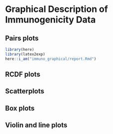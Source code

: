 # Graphical Description of Immunogenicity Data {#immuno_graphical}

## Pairs plots

```{r immuno-graphical-setup, echo = FALSE, message = FALSE}
library(here)
library(latex2exp)
here::i_am("immuno_graphical/report.Rmd")
```
\begin{figure}[H]
    \centering
    \includegraphics[width=1\textwidth]{figs/pairs_baselineMarkers_BaselineNeg_\studyname}
    \caption{(Mock data) Pairs plots of D1 Ab markers: baseline negative vaccine + placebo arms}
\end{figure}

\begin{figure}[H]
    \centering
    \includegraphics[width=1\textwidth]{figs/pairs_baselineMarkers_BaselinePos_\studyname}
    \caption{(Mock data) Pairs plots of D1 Ab markers: baseline positive vaccine + placebo arms}
\end{figure}


\begin{figure}[H]
    \centering
    \includegraphics[width=1\textwidth]{figs/pairs_Day29_Markers_BaselineNeg_vaccine_arm_\studyname}
    \caption{(Mock data) Pairs plots of D29 Ab markers: baseline negative vaccine arm}
\end{figure}

\begin{figure}[H]
    \centering
    \includegraphics[width=1\textwidth]{figs/pairs_Day29_Markers_BaselinePos_vaccine_arm_\studyname}
    \caption{(Mock data) Pairs plots of D29 Ab markers: baseline positive vaccine arm}
\end{figure}



\begin{figure}[H]
    \centering
    \includegraphics[width=1\textwidth]{figs/pairs_Day57_Markers_BaselineNeg_vaccine_arm_\studyname}
    \caption{(Mock data) Pairs plots of D57 Ab markers: baseline negative vaccine arm}
\end{figure}

\begin{figure}[H]
    \centering
    \includegraphics[width=1\textwidth]{figs/pairs_Day57_Markers_BaselinePos_vaccine_arm_\studyname}
    \caption{(Mock data) Pairs plots of D57 Ab markers: baseline positive vaccine arm}
\end{figure}

\begin{figure}[H]
    \centering
    \includegraphics[width=1\textwidth]{figs/pairs_Delta29overB_Markers_BaselineNeg_vaccine_arm_\studyname}
    \caption{(Mock data) Pairs plots of D29 fold-rise over D1 Ab markers: baseline negative vaccine arm}
\end{figure}

\begin{figure}[H]
    \centering
    \includegraphics[width=1\textwidth]{figs/pairs_Delta29overB_Markers_BaselinePos_vaccine_arm_\studyname}
    \caption{(Mock data) Pairs plots of D29 fold-rise over D1 Ab markers: Baseline positive vaccine arm}
\end{figure}


\begin{figure}[H]
    \centering
    \includegraphics[width=1\textwidth]{figs/pairs_Delta57overB_Markers_BaselineNeg_vaccine_arm_\studyname}
    \caption{(Mock data) Pairs plots of D57 fold-rise over D1 Ab markers: baseline negative vaccine arm}
\end{figure}

\begin{figure}[H]
    \centering
    \includegraphics[width=1\textwidth]{figs/pairs_Delta57overB_Markers_BaselinePos_vaccine_arm_\studyname}
    \caption{(Mock data) Pairs plots of D57 fold-rise over D1 Ab markers: Baseline positive vaccine arm}
\end{figure}


## RCDF plots

\begin{figure}[H]
    \centering
    \includegraphics[width=1\textwidth]{figs/Marker_RCDF_Day29_trt_both_bstatus_both_\studyname}
    \caption{(Mock data) RCDF plots for D29 Ab markers: by baseline status x randomization arm}
\end{figure}


\begin{figure}[H]
    \centering
    \includegraphics[width=1\textwidth]{figs/Marker_RCDF_Day57_trt_both_bstatus_both_\studyname}
    \caption{(Mock data) RCDF plots for D57 Ab markers: by baseline status x randomization arm}
\end{figure}


\begin{figure}[H]
    \centering
    \includegraphics[width=1\textwidth]{figs/Marker_RCDF_Delta29overB_trt_both_bstatus_both_\studyname}
    \caption{(Mock data) RCDF plots for D29 fold-rise over D1 Ab markers: by baseline status x randomization arm}
\end{figure}

\begin{figure}[H]
    \centering
    \includegraphics[width=1\textwidth]{figs/Marker_RCDF_Delta57overB_trt_both_bstatus_both_\studyname}
    \caption{(Mock data) RCDF plots for D57 fold-rise over D1 Ab markers: by baseline status x randomization arm}
\end{figure}

\begin{figure}[H]
    \centering
    \includegraphics[width=1\textwidth]{figs/Marker_Rcdf_day29_trt_vaccine_bstatus_both_\studyname}
    \caption{(Mock data) RCDF plots for D29 Ab markers: by baseline status for the vaccine arm}
\end{figure}


\begin{figure}[H]
    \centering
    \includegraphics[width=1\textwidth]{figs/Marker_Rcdf_day57_trt_vaccine_bstatus_both_\studyname}
    \caption{(Mock data) RCDF plots for D57 Ab markers: by baseline status for the vaccine arm}
\end{figure}

\begin{figure}[H]
    \centering
    \includegraphics[width=1\textwidth]{figs/Marker_Rcdf_Delta29overB_trt_vaccine_bstatus_both_\studyname}
    \caption{(Mock data) RCDF plots for D29 over D1 fold-rise Ab markers: by baseline status for the vaccine arm}
\end{figure}

\begin{figure}[H]
    \centering
    \includegraphics[width=1\textwidth]{figs/Marker_Rcdf_Delta57overB_trt_vaccine_bstatus_both_\studyname}
    \caption{(Mock data) RCDF plots for D57 fold-rise over D1 Ab markers: by baseline status for the vaccine arm}
\end{figure}

\begin{figure}[H]
    \centering
    \includegraphics[width=1\textwidth]{figs/Marker_Rcdf_day29_trt_vaccine_bstatus_Neg_\studyname}
    \caption{(Mock data) RCDF plots for D29 Ab markers: baseline negative vaccine arm}
\end{figure}

\begin{figure}[H]
    \centering
    \includegraphics[width=1\textwidth]{figs/Marker_Rcdf_day57_trt_vaccine_bstatus_Neg_\studyname}
    \caption{(Mock data) RCDF plots for D57 Ab markers: baseline negative vaccine arm}
\end{figure}

\begin{figure}[H]
    \centering
    \includegraphics[width=1\textwidth]{figs/Marker_Rcdf_delta29_trt_vaccine_bstatus_Neg_\studyname}
    \caption{(Mock data) RCDF plots for D29 fold-rise over D1 Ab markers: baseline negative vaccine arm}
\end{figure}

\begin{figure}[H]
    \centering
    \includegraphics[width=1\textwidth]{figs/Marker_Rcdf_delta57_trt_vaccine_bstatus_Neg_\studyname}
    \caption{(Mock data) RCDF plots for D57 fold-rise over D1 Ab markers: baseline negative vaccine arm}
\end{figure}

\begin{figure}[H]
    \centering
    \includegraphics[width=1\textwidth]{figs/demographics/Marker_Rcdf_Day29_trt_vaccine_BaselineNeg_by_age_group_\studyname}
    \caption{(Mock data) RCDF plots for D29 Ab markers: baseline negative vaccine arm by age groups.}
\end{figure}


\begin{figure}[H]
    \centering
    \includegraphics[width=1\textwidth]{figs/demographics/Marker_Rcdf_Day57_trt_vaccine_BaselineNeg_by_age_group_\studyname}
    \caption{(Mock data) RCDF plots for D57 Ab markers: baseline negative vaccine arm by age groups.}
\end{figure}

\begin{figure}[H]
    \centering
    \includegraphics[width=1\textwidth]{figs/demographics/Marker_Rcdf_Delta29overB_trt_vaccine_BaselineNeg_by_age_group_\studyname}
    \caption{(Mock data) RCDF plots for D29 fold-rise over D1 Ab markers: baseline negative vaccine arm by age groups.}
\end{figure}

\begin{figure}[H]
    \centering
    \includegraphics[width=1\textwidth]{figs/demographics/Marker_Rcdf_Delta57overB_trt_vaccine_BaselineNeg_by_age_group_\studyname}
    \caption{(Mock data) RCDF plots for D57 fold-rise over D1 Ab markers: baseline negative vaccine arm by age groups.}
\end{figure}

\begin{figure}[H]
    \centering
    \includegraphics[width=1\textwidth]{figs/demographics/Marker_Rcdf_Day29_trt_vaccine_BaselineNeg_by_risk_group_\studyname}
    \caption{(Mock data) RCDF plots for D29 Ab markers: baseline negative vaccine arm by high-risk condition.}
\end{figure}

\begin{figure}[H]
    \centering
    \includegraphics[width=1\textwidth]{figs/demographics/Marker_Rcdf_Day57_trt_vaccine_BaselineNeg_by_risk_group_\studyname}
    \caption{(Mock data) RCDF plots for D57 Ab markers: baseline negative vaccine arm by high-risk condition.}
\end{figure}

\begin{figure}[H]
    \centering
    \includegraphics[width=1\textwidth]{figs/demographics/Marker_Rcdf_Delta29overB_trt_vaccine_BaselineNeg_by_risk_group_\studyname}
    \caption{(Mock data) RCDF plots for D29 fold-rise over D1 Ab markers: baseline negative vaccine arm by high-risk condition.}
\end{figure}

\begin{figure}[H]
    \centering
    \includegraphics[width=1\textwidth]{figs/demographics/Marker_Rcdf_Delta57overB_trt_vaccine_BaselineNeg_by_risk_group_\studyname}
    \caption{(Mock data) RCDF plots for D57 fold-rise over D1 Ab markers: baseline negative vaccine arm by high-risk condition.}
\end{figure}

\begin{figure}[H]
    \centering
    \includegraphics[width=1\textwidth]{figs/demographics/Marker_Rcdf_Day29_trt_vaccine_BaselineNeg_by_age_risk_group_\studyname}
    \caption{(Mock data) RCDF plots for D29 Ab markers: baseline negative vaccine arm by age and high-risk condition.}
\end{figure}


\begin{figure}[H]
    \centering
    \includegraphics[width=1\textwidth]{figs/demographics/Marker_Rcdf_Day57_trt_vaccine_BaselineNeg_by_age_risk_group_\studyname}
    \caption{(Mock data) RCDF plots for D57 Ab markers: baseline negative vaccine arm by age and high-risk condition.}
\end{figure}

\begin{figure}[H]
    \centering
    \includegraphics[width=1\textwidth]{figs/demographics/Marker_Rcdf_Delta29overB_trt_vaccine_BaselineNeg_by_age_risk_group_\studyname}
    \caption{(Mock data) RCDF plots for D29 fold-rise over D1 Ab markers: baseline negative vaccine arm by age and high-risk condition.}
\end{figure}

\begin{figure}[H]
    \centering
    \includegraphics[width=1\textwidth]{figs/demographics/Marker_Rcdf_Delta57overB_trt_vaccine_BaselineNeg_by_age_risk_group_\studyname}
    \caption{(Mock data) RCDF plots for D57 fold-rise over D1 Ab markers: baseline negative vaccine arm by age and high-risk condition.}
\end{figure}

\begin{figure}[H]
    \centering
    \includegraphics[width=1\textwidth]{figs/demographics/Marker_Rcdf_Day29_trt_vaccine_BaselineNeg_by_sex_group_\studyname}
    \caption{(Mock data) RCDF plots for D29 Ab markers: baseline negative vaccine arm by sex assigned at birth.}
\end{figure}


\begin{figure}[H]
    \centering
    \includegraphics[width=1\textwidth]{figs/demographics/Marker_Rcdf_Day57_trt_vaccine_BaselineNeg_by_sex_group_\studyname}
    \caption{(Mock data) RCDF plots for D57 Ab markers: baseline negative vaccine arm by sex assigned at birth.}
\end{figure}

\begin{figure}[H]
    \centering
    \includegraphics[width=1\textwidth]{figs/demographics/Marker_Rcdf_Delta29overB_trt_vaccine_BaselineNeg_by_sex_group_\studyname}
    \caption{(Mock data) RCDF plots for D29 fold-rise over D1 Ab markers: baseline negative vaccine arm by sex assigned at birth.}
\end{figure}

\begin{figure}[H]
    \centering
    \includegraphics[width=1\textwidth]{figs/demographics/Marker_Rcdf_Delta57overB_trt_vaccine_BaselineNeg_by_sex_group_\studyname}
    \caption{(Mock data) RCDF plots for D57 fold-rise over D1 Ab markers: baseline negative vaccine arm by sex assigned at birth.}
\end{figure}

\begin{figure}[H]
    \centering
    \includegraphics[width=1\textwidth]{figs/demographics/Marker_Rcdf_Day29_trt_vaccine_BaselineNeg_by_age_sex_group_\studyname}
    \caption{(Mock data) RCDF plots for D29 Ab markers: baseline negative vaccine arm by age and sex assigned at birth.}
\end{figure}

\begin{figure}[H]
    \centering
    \includegraphics[width=1\textwidth]{figs/demographics/Marker_Rcdf_Day57_trt_vaccine_BaselineNeg_by_age_sex_group_\studyname}
    \caption{(Mock data) RCDF plots for D57 Ab markers: baseline negative vaccine arm by age and sex assigned at birth.}
\end{figure}

\begin{figure}[H]
    \centering
    \includegraphics[width=1\textwidth]{figs/demographics/Marker_Rcdf_Delta29overB_trt_vaccine_BaselineNeg_by_age_sex_group_\studyname}
    \caption{(Mock data) RCDF plots for D29 fold-rise over D1 Ab markers: baseline negative vaccine arm by age and sex assigned at birth.}
\end{figure}

\begin{figure}[H]
    \centering
    \includegraphics[width=1\textwidth]{figs/demographics/Marker_Rcdf_Delta57overB_trt_vaccine_BaselineNeg_by_age_sex_group_\studyname}
    \caption{(Mock data) RCDF plots for D57 fold-rise over D1 Ab markers: baseline negative vaccine arm by age and sex at birth.}
\end{figure}

\begin{figure}[H]
    \centering
    \includegraphics[width=1\textwidth]{figs/demographics/Marker_Rcdf_Day29_trt_vaccine_BaselineNeg_by_ethnicity_\studyname}
    \caption{(Mock data) RCDF plots for D29 Ab markers: baseline negative vaccine arm by ethnicity.}
\end{figure}


\begin{figure}[H]
    \centering
    \includegraphics[width=1\textwidth]{figs/demographics/Marker_Rcdf_Day57_trt_vaccine_BaselineNeg_by_ethnicity_\studyname}
    \caption{(Mock data) RCDF plots for D57 Ab markers: baseline negative vaccine arm by ethnicity.}
\end{figure}

\begin{figure}[H]
    \centering
    \includegraphics[width=1\textwidth]{figs/demographics/Marker_Rcdf_Delta29overB_trt_vaccine_BaselineNeg_by_ethnicity_\studyname}
    \caption{(Mock data) RCDF plots for D29 fold-rise over D1 Ab markers: baseline negative vaccine arm by ethnicity.}
\end{figure}

\begin{figure}[H]
    \centering
    \includegraphics[width=1\textwidth]{figs/demographics/Marker_Rcdf_Delta29overB_trt_vaccine_BaselineNeg_by_ethnicity_\studyname}
    \caption{(Mock data) RCDF plots for D29 fold-rise over D1 Ab markers: baseline negative vaccine arm by ethnicity.}
\end{figure}

\begin{figure}[H]
    \centering
    \includegraphics[width=1\textwidth]{figs/demographics/Marker_Rcdf_Delta57overB_trt_vaccine_BaselineNeg_by_ethnicity_\studyname}
    \caption{(Mock data) RCDF plots for D57 fold-rise over D1 Ab markers: baseline negative vaccine arm by ethnicity.}
\end{figure}

\begin{figure}[H]
    \centering
    \includegraphics[width=1\textwidth]{figs/demographics/Marker_Rcdf_Day29_trt_vaccine_BaselineNeg_by_race_\studyname}
    \caption{(Mock data) RCDF plots for D29 Ab markers: baseline negative vaccine arm by race.}
\end{figure}

\begin{figure}[H]
    \centering
    \includegraphics[width=1\textwidth]{figs/demographics/Marker_Rcdf_Day57_trt_vaccine_BaselineNeg_by_race_\studyname}
    \caption{(Mock data) RCDF plots for D57 Ab markers: baseline negative vaccine arm by race.}
\end{figure}

\begin{figure}[H]
    \centering
    \includegraphics[width=1\textwidth]{figs/demographics/Marker_Rcdf_Delta29overB_trt_vaccine_BaselineNeg_by_race_\studyname}
    \caption{(Mock data) RCDF plots for D29 fold-rise over D1 Ab markers: baseline negative vaccine arm by race.}
\end{figure}

\begin{figure}[H]
    \centering
    \includegraphics[width=1\textwidth]{figs/demographics/Marker_Rcdf_Delta57overB_trt_vaccine_BaselineNeg_by_race_\studyname}
    \caption{(Mock data) RCDF plots for D57 fold-rise over D1 Ab markers: baseline negative vaccine arm by race.}
\end{figure}

\begin{figure}[H]
    \centering
    \includegraphics[width=1\textwidth]{figs/demographics/Marker_Rcdf_Day29_trt_vaccine_BaselineNeg_by_minority_group_\studyname}
    \caption{(Mock data) RCDF plots for D29 Ab markers: baseline negative vaccine arm by dichotomous classification of race and ethnic group.}
\end{figure}

\begin{figure}[H]
    \centering
    \includegraphics[width=1\textwidth]{figs/demographics/Marker_Rcdf_Day57_trt_vaccine_BaselineNeg_by_minority_group_\studyname}
    \caption{(Mock data) RCDF plots for D57 Ab markers: baseline negative vaccine arm by dichotomous classification of race and ethnic group.}
\end{figure}

\begin{figure}[H]
    \centering
    \includegraphics[width=1\textwidth]{figs/demographics/Marker_Rcdf_Delta29overB_trt_vaccine_BaselineNeg_by_minority_group_\studyname}
    \caption{(Mock data) RCDF plots for D29 fold-rise over D1 Ab markers: baseline negative vaccine arm by dichotomous classification of race and ethnic group.}
\end{figure}

\begin{figure}[H]
    \centering
    \includegraphics[width=1\textwidth]{figs/demographics/Marker_Rcdf_Delta57overB_trt_vaccine_BaselineNeg_by_minority_group_\studyname}
    \caption{(Mock data) RCDF plots for D57 fold-rise over D1 Ab markers: baseline negative vaccine arm by dichotomous classification of race and ethnic group.}
\end{figure}

\begin{figure}[H]
    \centering
    \includegraphics[width=1\textwidth]{figs/demographics/Marker_Rcdf_Day29_trt_vaccine_BaselineNeg_by_age_minority_group_\studyname}
    \caption{(Mock data) RCDF plots for D29 Ab markers: baseline negative vaccine arm by age and dichotomous classification of race and ethnic group.}
\end{figure}

\begin{figure}[H]
    \centering
    \includegraphics[width=1\textwidth]{figs/demographics/Marker_Rcdf_Day57_trt_vaccine_BaselineNeg_by_age_minority_group_\studyname}
    \caption{(Mock data) RCDF plots for D57 Ab markers: baseline negative vaccine arm by age and dichotomous classification of race and ethnic group.}
\end{figure}

\begin{figure}[H]
    \centering
    \includegraphics[width=1\textwidth]{figs/demographics/Marker_Rcdf_Delta29overB_trt_vaccine_BaselineNeg_by_age_minority_group_\studyname}
    \caption{(Mock data) RCDF plots for D29 fold-rise over D1 Ab markers: baseline negative vaccine arm by age and dichotomous classification of race and ethnic group.}
\end{figure}

\begin{figure}[H]
    \centering
    \includegraphics[width=1\textwidth]{figs/demographics/Marker_Rcdf_Delta57overB_trt_vaccine_BaselineNeg_by_age_minority_group_\studyname}
    \caption{(Mock data) RCDF plots for D57 fold-rise over D1 Ab markers: baseline negative vaccine arm by age and dichotomous classification of race and ethnic group.}
\end{figure}


\begin{figure}[H]
    \centering
    \includegraphics[width=1\textwidth]{figs/demographics/Marker_Rcdf_Day29_trt_vaccine_BaselinePos_by_age_group_\studyname}
    \caption{(Mock data) RCDF plots for D29 Ab markers: baseline positive vaccine arm by age groups.}
\end{figure}


\begin{figure}[H]
    \centering
    \includegraphics[width=1\textwidth]{figs/demographics/Marker_Rcdf_Day57_trt_vaccine_BaselinePos_by_age_group_\studyname}
    \caption{(Mock data) RCDF plots for D57 Ab markers: baseline positive vaccine arm by age groups.}
\end{figure}

\begin{figure}[H]
    \centering
    \includegraphics[width=1\textwidth]{figs/demographics/Marker_Rcdf_Delta29overB_trt_vaccine_BaselinePos_by_age_group_\studyname}
    \caption{(Mock data) RCDF plots for D29 fold-rise over D1 Ab markers: baseline positive vaccine arm by age groups.}
\end{figure}

\begin{figure}[H]
    \centering
    \includegraphics[width=1\textwidth]{figs/demographics/Marker_Rcdf_Delta57overB_trt_vaccine_BaselinePos_by_age_group_\studyname}
    \caption{(Mock data) RCDF plots for D57 fold-rise over D1 Ab markers: baseline positive vaccine arm by age groups.}
\end{figure}

\begin{figure}[H]
    \centering
    \includegraphics[width=1\textwidth]{figs/demographics/Marker_Rcdf_Day29_trt_vaccine_BaselinePos_by_risk_group_\studyname}
    \caption{(Mock data) RCDF plots for D29 Ab markers: baseline positive vaccine arm by high-risk condition.}
\end{figure}


\begin{figure}[H]
    \centering
    \includegraphics[width=1\textwidth]{figs/demographics/Marker_Rcdf_Day57_trt_vaccine_BaselinePos_by_risk_group_\studyname}
    \caption{(Mock data) RCDF plots for D57 Ab markers: baseline positive vaccine arm by high-risk condition.}
\end{figure}

\begin{figure}[H]
    \centering
    \includegraphics[width=1\textwidth]{figs/demographics/Marker_Rcdf_Delta29overB_trt_vaccine_BaselinePos_by_risk_group_\studyname}
    \caption{(Mock data) RCDF plots for D29 fold-rise over D1 Ab markers: baseline positive vaccine arm by high-risk condition.}
\end{figure}

\begin{figure}[H]
    \centering
    \includegraphics[width=1\textwidth]{figs/demographics/Marker_Rcdf_Delta57overB_trt_vaccine_BaselinePos_by_risk_group_\studyname}
    \caption{(Mock data) RCDF plots for D57 fold-rise over D1 Ab markers: baseline positive vaccine arm by high-risk condition.}
\end{figure}

\begin{figure}[H]
    \centering
    \includegraphics[width=1\textwidth]{figs/demographics/Marker_Rcdf_Day29_trt_vaccine_BaselinePos_by_age_risk_group_\studyname}
    \caption{(Mock data) RCDF plots for D29 Ab markers: baseline positive vaccine arm by age and high-risk condition.}
\end{figure}

\begin{figure}[H]
    \centering
    \includegraphics[width=1\textwidth]{figs/demographics/Marker_Rcdf_Day57_trt_vaccine_BaselinePos_by_age_risk_group_\studyname}
    \caption{(Mock data) RCDF plots for D57 Ab markers: baseline positive vaccine arm by age and high-risk condition.}
\end{figure}

\begin{figure}[H]
    \centering
    \includegraphics[width=1\textwidth]{figs/demographics/Marker_Rcdf_Delta29overB_trt_vaccine_BaselinePos_by_age_risk_group_\studyname}
    \caption{(Mock data) RCDF plots for D29 fold-rise over D1 Ab markers: baseline positive vaccine arm by age and high-risk condition.}
\end{figure}

\begin{figure}[H]
    \centering
    \includegraphics[width=1\textwidth]{figs/demographics/Marker_Rcdf_Delta57overB_trt_vaccine_BaselinePos_by_age_risk_group_\studyname}
    \caption{(Mock data) RCDF plots for D57 fold-rise over D1 Ab markers: baseline positive vaccine arm by age and high-risk condition.}
\end{figure}

\begin{figure}[H]
    \centering
    \includegraphics[width=1\textwidth]{figs/demographics/Marker_Rcdf_Day29_trt_vaccine_BaselinePos_by_sex_group_\studyname}
    \caption{(Mock data) RCDF plots for D29 Ab markers: baseline positive vaccine arm by sex assigned at birth.}
\end{figure}

\begin{figure}[H]
    \centering
    \includegraphics[width=1\textwidth]{figs/demographics/Marker_Rcdf_Day57_trt_vaccine_BaselinePos_by_sex_group_\studyname}
    \caption{(Mock data) RCDF plots for D57 Ab markers: baseline positive vaccine arm by sex assigned at birth.}
\end{figure}

\begin{figure}[H]
    \centering
    \includegraphics[width=1\textwidth]{figs/demographics/Marker_Rcdf_Delta29overB_trt_vaccine_BaselinePos_by_sex_group_\studyname}
    \caption{(Mock data) RCDF plots for D29 fold-rise over D1 Ab markers: baseline positive vaccine arm by sex assigned at birth.}
\end{figure}

\begin{figure}[H]
    \centering
    \includegraphics[width=1\textwidth]{figs/demographics/Marker_Rcdf_Delta57overB_trt_vaccine_BaselinePos_by_sex_group_\studyname}
    \caption{(Mock data) RCDF plots for D57 fold-rise over D1 Ab markers: baseline positive vaccine arm by sex assigned at birth.}
\end{figure}

\begin{figure}[H]
    \centering
    \includegraphics[width=1\textwidth]{figs/demographics/Marker_Rcdf_Day29_trt_vaccine_BaselinePos_by_age_sex_group_\studyname}
    \caption{(Mock data) RCDF plots for D29 Ab markers: baseline positive vaccine arm by age and sex assigned at birth.}
\end{figure}


\begin{figure}[H]
    \centering
    \includegraphics[width=1\textwidth]{figs/demographics/Marker_Rcdf_Day57_trt_vaccine_BaselinePos_by_age_sex_group_\studyname}
    \caption{(Mock data) RCDF plots for D57 Ab markers: baseline positive vaccine arm by age and sex assigned at birth.}
\end{figure}

\begin{figure}[H]
    \centering
    \includegraphics[width=1\textwidth]{figs/demographics/Marker_Rcdf_Delta29overB_trt_vaccine_BaselinePos_by_age_sex_group_\studyname}
    \caption{(Mock data) RCDF plots for D29 fold-rise over D1 Ab markers: baseline positive vaccine arm by age and sex assigned at birth.}
\end{figure}

\begin{figure}[H]
    \centering
    \includegraphics[width=1\textwidth]{figs/demographics/Marker_Rcdf_Delta57overB_trt_vaccine_BaselinePos_by_age_sex_group_\studyname}
    \caption{(Mock data) RCDF plots for D57 fold-rise over D1 Ab markers: baseline positive vaccine arm by age and sex assigned at birth.}
\end{figure}

\begin{figure}[H]
    \centering
    \includegraphics[width=1\textwidth]{figs/demographics/Marker_Rcdf_Day29_trt_vaccine_BaselinePos_by_ethnicity_\studyname}
    \caption{(Mock data) RCDF plots for D29 Ab markers: baseline positive vaccine arm by ethnicity.}
\end{figure}


\begin{figure}[H]
    \centering
    \includegraphics[width=1\textwidth]{figs/demographics/Marker_Rcdf_Day57_trt_vaccine_BaselinePos_by_ethnicity_\studyname}
    \caption{(Mock data) RCDF plots for D57 Ab markers: baseline positive vaccine arm by ethnicity.}
\end{figure}

\begin{figure}[H]
    \centering
    \includegraphics[width=1\textwidth]{figs/demographics/Marker_Rcdf_Delta29overB_trt_vaccine_BaselinePos_by_ethnicity_\studyname}
    \caption{(Mock data) RCDF plots for D29 fold-rise over D1 Ab markers: baseline positive vaccine arm by ethnicity.}
\end{figure}

\begin{figure}[H]
    \centering
    \includegraphics[width=1\textwidth]{figs/demographics/Marker_Rcdf_Delta57overB_trt_vaccine_BaselinePos_by_ethnicity_\studyname}
    \caption{(Mock data) RCDF plots for D57 fold-rise over D1 Ab markers: baseline positive vaccine arm by ethnicity.}
\end{figure}

\begin{figure}[H]
    \centering
    \includegraphics[width=1\textwidth]{figs/demographics/Marker_Rcdf_Day29_trt_vaccine_BaselinePos_by_race_\studyname}
    \caption{(Mock data) RCDF plots for D29 Ab markers: baseline positive vaccine arm by race.}
\end{figure}

\begin{figure}[H]
    \centering
    \includegraphics[width=1\textwidth]{figs/demographics/Marker_Rcdf_Day57_trt_vaccine_BaselinePos_by_race_\studyname}
    \caption{(Mock data) RCDF plots for D57 Ab markers: baseline positive vaccine arm by race.}
\end{figure}

\begin{figure}[H]
    \centering
    \includegraphics[width=1\textwidth]{figs/demographics/Marker_Rcdf_Delta29overB_trt_vaccine_BaselinePos_by_race_\studyname}
    \caption{(Mock data) RCDF plots for D29 fold-rise over D1 Ab markers: baseline positive vaccine arm by race.}
\end{figure}

\begin{figure}[H]
    \centering
    \includegraphics[width=1\textwidth]{figs/demographics/Marker_Rcdf_Delta57overB_trt_vaccine_BaselinePos_by_race_\studyname}
    \caption{(Mock data) RCDF plots for D57 fold-rise over D1 Ab markers: baseline positive vaccine arm by race.}
\end{figure}

\begin{figure}[H]
    \centering
    \includegraphics[width=1\textwidth]{figs/demographics/Marker_Rcdf_Day29_trt_vaccine_BaselinePos_by_minority_group_\studyname}
    \caption{(Mock data) RCDF plots for D29 Ab markers: baseline positive vaccine arm by dichotomous classification of race and ethnic group.}
\end{figure}


\begin{figure}[H]
    \centering
    \includegraphics[width=1\textwidth]{figs/demographics/Marker_Rcdf_Day57_trt_vaccine_BaselinePos_by_minority_group_\studyname}
    \caption{(Mock data) RCDF plots for D57 Ab markers: baseline positive vaccine arm by dichotomous classification of race and ethnic group.}
\end{figure}

\begin{figure}[H]
    \centering
    \includegraphics[width=1\textwidth]{figs/demographics/Marker_Rcdf_Delta29overB_trt_vaccine_BaselinePos_by_minority_group_\studyname}
    \caption{(Mock data) RCDF plots for D29 fold-rise over D1 Ab markers: baseline positive vaccine arm by dichotomous classification of race and ethnic group.}
\end{figure}

\begin{figure}[H]
    \centering
    \includegraphics[width=1\textwidth]{figs/demographics/Marker_Rcdf_Delta57overB_trt_vaccine_BaselinePos_by_minority_group_\studyname}
    \caption{(Mock data) RCDF plots for D57 fold-rise over D1 Ab markers: baseline positive vaccine arm by dichotomous classification of race and ethnic group.}
\end{figure}

\begin{figure}[H]
    \centering
    \includegraphics[width=1\textwidth]{figs/demographics/Marker_Rcdf_Day29_trt_vaccine_BaselinePos_by_age_minority_group_\studyname}
    \caption{(Mock data) RCDF plots for D29 Ab markers: baseline positive vaccine arm by age and dichotomous classification of race and ethnic group.}
\end{figure}

\begin{figure}[H]
    \centering
    \includegraphics[width=1\textwidth]{figs/demographics/Marker_Rcdf_Day57_trt_vaccine_BaselinePos_by_age_minority_group_\studyname}
    \caption{(Mock data) RCDF plots for D57 Ab markers: baseline positive vaccine arm by age and dichotomous classification of race and ethnic group.}
\end{figure}

\begin{figure}[H]
    \centering
    \includegraphics[width=1\textwidth]{figs/demographics/Marker_Rcdf_Delta29overB_trt_vaccine_BaselinePos_by_age_minority_group_\studyname}
    \caption{(Mock data) RCDF plots for D29 fold-rise over D1 Ab markers: baseline positive vaccine arm by age and dichotomous classification of race and ethnic group.}
\end{figure}

\begin{figure}[H]
    \centering
    \includegraphics[width=1\textwidth]{figs/demographics/Marker_Rcdf_Delta57overB_trt_vaccine_BaselinePos_by_age_minority_group_\studyname}
    \caption{(Mock data) RCDF plots for D57 fold-rise over D1 Ab markers: baseline positive vaccine arm by age and dichotomous classification of race and ethnic group.}
\end{figure}


## Scatterplots

\begin{figure}[H]
    \centering
    \includegraphics[width=1\textwidth]{figs/scatterplots_Day29vB_BaselineNeg_vaccine_arm_\studyname}
    \caption{(Mock data) Scatterplots of D29 vs. D1 Ab markers: baseline negative vaccine arm}
\end{figure}

\begin{figure}[H]
    \centering
    \includegraphics[width=1\textwidth]{figs/scatterplots_Day57vB_BaselineNeg_vaccine_arm_\studyname}
    \caption{(Mock data) Scatterplots of D57 vs. D1 Ab markers: baseline negative vaccine arm}
\end{figure}

\begin{figure}[H]
    \centering
    \includegraphics[width=1\textwidth]{figs/scatterplots_Delta29overBvB_BaselineNeg_vaccine_arm_\studyname}
    \caption{(Mock data) Scatterplot of D29 fold-rise over D1 vs. D1 Ab markers: baseline negative vaccine arm}
\end{figure}

\begin{figure}[H]
    \centering
    \includegraphics[width=1\textwidth]{figs/scatterplots_Delta57overBvB_BaselineNeg_vaccine_arm_\studyname}
    \caption{(Mock data) Scatterplot of D57 fold-rise over D1 vs. D1 Ab markers: baseline negative vaccine arm}
\end{figure}


\begin{figure}[H]
    \centering
    \includegraphics[width=1\textwidth]{figs/scatterplots_Day29vB_BaselinePos_vaccine_arm_\studyname}
    \caption{(Mock data) Scatterplot of D29 vs. D1 Ab markers: baseline positive vaccine arm}
\end{figure}

\begin{figure}[H]
    \centering
    \includegraphics[width=1\textwidth]{figs/scatterplots_Day57vB_BaselinePos_vaccine_arm_\studyname}
    \caption{(Mock data) Scatterplot of D57 vs. D1 Ab markers: baseline positive vaccine arm}
\end{figure}

\begin{figure}[H]
    \centering
    \includegraphics[width=1\textwidth]{figs/scatterplots_Delta29overBvB_BaselinePos_vaccine_arm_\studyname}
    \caption{(Mock data) Scatterplot of D29 fold-rise over D1 vs. D1 Ab markers: baseline positive vaccine arm}
\end{figure}

\begin{figure}[H]
    \centering
    \includegraphics[width=1\textwidth]{figs/scatterplots_Delta57overBvB_BaselinePos_vaccine_arm_\studyname}
    \caption{(Mock data) Scatterplot of D57 fold-rise over D1 vs. D1 Ab markers: baseline positive vaccine arm}
\end{figure}

## Box plots
\begin{figure}[H]
    \centering
    \includegraphics[width=1\textwidth]{figs/boxplots_Day29_x_trt_BaselineNeg_\studyname}
    \caption{(Mock data) Boxplots of D29 Ab markers: baseline negative vaccine + placebo arms}
\end{figure}

\begin{figure}[H]
    \centering
    \includegraphics[width=1\textwidth]{figs/boxplots_Day57_x_trt_BaselineNeg_\studyname}
    \caption{(Mock data) Boxplots of D57 Ab markers: baseline negative vaccine + placebo arms}
\end{figure}

\begin{figure}[H]
    \centering
    \includegraphics[width=1\textwidth]{figs/boxplots_Delta29overB_x_trt_BaselineNeg_\studyname}
    \caption{(Mock data) Boxplots of D29 fold-rise over D1 Ab markers: baseline negative vaccine + placebo arms}
\end{figure}

\begin{figure}[H]
    \centering
    \includegraphics[width=1\textwidth]{figs/boxplots_Delta57overB_x_trt_BaselineNeg_\studyname}
    \caption{(Mock data) Boxplots of D57 fold-rise over D1 Ab markers: baseline negative vaccine + placebo arms}
\end{figure}

\begin{figure}[H]
    \centering
    \includegraphics[width=1\textwidth]{figs/boxplots_Day29_x_trt_BaselinePos_\studyname}
    \caption{(Mock data) Boxplots of D29 Ab markers: baseline positive vaccine + placebo arms}
\end{figure}

\begin{figure}[H]
    \centering
    \includegraphics[width=1\textwidth]{figs/boxplots_Day57_x_trt_BaselinePos_\studyname}
    \caption{(Mock data) Boxplots of D57 Ab markers: baseline positive vaccine + placebo arms}
\end{figure}

\begin{figure}[H]
    \centering
    \includegraphics[width=1\textwidth]{figs/boxplots_Delta29overB_x_trt_BaselinePos_\studyname}
    \caption{(Mock data) Boxplots of D29 fold-rise over D1 Ab markers: baseline positive vaccine + placebo arms}
\end{figure}

\begin{figure}[H]
    \centering
    \includegraphics[width=1\textwidth]{figs/boxplots_Delta57overB_x_trt_BaselinePos_\studyname}
    \caption{(Mock data) Boxplots of D57 fold-rise over D1 Ab markers: baseline positive vaccine + placebo arms}
\end{figure}


\begin{figure}[H]
    \centering
    \includegraphics[width=1\textwidth]{figs/boxplots_Day29_x_bstatus_vaccine_arm_\studyname}
    \caption{(Mock data) Boxplots of D29 Ab markers: Baseline status vaccine arm}
\end{figure}

\begin{figure}[H]
    \centering
    \includegraphics[width=1\textwidth]{figs/boxplots_Day57_x_bstatus_vaccine_arm_\studyname}
    \caption{(Mock data) Boxplots of D57 Ab markers: Baseline status vaccine arm}
\end{figure}


\begin{figure}[H]
    \centering
    \includegraphics[width=1\textwidth]{figs/boxplots_Delta29overB_x_bstatus_vaccine_arm_\studyname}
    \caption{(Mock data) Boxplots of D29 fold-rise over D1 Ab markers: Baseline status vaccine arm}
\end{figure}

\begin{figure}[H]
    \centering
    \includegraphics[width=1\textwidth]{figs/boxplots_Delta57overB_x_bstatus_vaccine_arm_\studyname}
    \caption{(Mock data) Boxplots of D57 fold-rise over D1 Ab markers: Baseline status vaccine arm}
\end{figure}


\begin{figure}[H]
    \centering
    \includegraphics[width=1\textwidth]{figs/boxplots_Day29_x_bstatus_placebo_arm_\studyname}
    \caption{(Mock data) Boxplots of D29 Ab markers: Baseline status placebo arm}
\end{figure}



\begin{figure}[H]
    \centering
    \includegraphics[width=1\textwidth]{figs/boxplots_Day57_x_bstatus_placebo_arm_\studyname}
    \caption{(Mock data) Boxplots of D57 Ab markers: Baseline status placebo arm}
\end{figure}

\begin{figure}[H]
    \centering
    \includegraphics[width=1\textwidth]{figs/boxplots_Delta29overB_x_bstatus_placebo_arm_\studyname}
    \caption{(Mock data) Boxplots of D29 fold-rise over D1 Ab markers: Baseline status placebo arm}
\end{figure}

\begin{figure}[H]
    \centering
    \includegraphics[width=1\textwidth]{figs/boxplots_Delta57overB_x_bstatus_placebo_arm_\studyname}
    \caption{(Mock data) Boxplots of D57 fold-rise over D1 Ab markers: Baseline status placebo arm}
\end{figure}
 
  
\begin{figure}[H]
    \centering
    \includegraphics[width=1\textwidth]{figs/boxplots_Day29_trt_vaccine_x_cc_BaselineNeg_bindSpike_\studyname}
    \caption{(Mock data) Boxplots of D29 Anti-Spike Binding Ab: Baseline negative vaccine arm}
\end{figure}

 
 
\begin{figure}[H]
    \centering
    \includegraphics[width=1\textwidth]{figs/boxplots_Day57_trt_vaccine_x_cc_BaselineNeg_bindSpike_\studyname}
    \caption{(Mock data) Boxplots of D57 Anti-Spike Binding Ab: Baseline negative vaccine arm}
\end{figure}



\begin{figure}[H]
    \centering
    \includegraphics[width=1\textwidth]{figs/boxplots_Delta29overB_trt_vaccine_x_cc_BaselineNeg_bindSpike_\studyname}
    \caption{(Mock data) Boxplots of D29 fold-rise over D1 Anti-Spike Binding Ab: Baseline negative vaccine arm}
\end{figure}


\begin{figure}[H]
    \centering
    \includegraphics[width=1\textwidth]{figs/boxplots_Delta57overB_trt_vaccine_x_cc_BaselineNeg_bindSpike_\studyname}
    \caption{(Mock data) Boxplots of D57 fold-rise over D1 Anti-Spike Binding Ab: Baseline negative vaccine arm}
\end{figure}

\begin{figure}[H]
    \centering
    \includegraphics[width=1\textwidth]{figs/boxplots_Day29_trt_vaccine_x_cc_BaselineNeg_bindRBD_\studyname}
    \caption{(Mock data) Boxplots of D29 Binding Anti-RBD Binding Ab: Baseline negative vaccine arm}
\end{figure}

\begin{figure}[H]
    \centering
    \includegraphics[width=1\textwidth]{figs/boxplots_Day57_trt_vaccine_x_cc_BaselineNeg_bindRBD_\studyname}
    \caption{(Mock data) Boxplots of D57 Binding Anti-RBD Binding Ab: Baseline negative vaccine arm}
\end{figure}


\begin{figure}[H]
    \centering
    \includegraphics[width=1\textwidth]{figs/boxplots_Delta29overB_trt_vaccine_x_cc_BaselineNeg_bindRBD_\studyname}
    \caption{(Mock data) Boxplots of D29 fold-rise over D1 Anti-RBD Binding Ab: Baseline negative vaccine arm}
\end{figure}


\begin{figure}[H]
    \centering
    \includegraphics[width=1\textwidth]{figs/boxplots_Delta57overB_trt_vaccine_x_cc_BaselineNeg_bindRBD_\studyname}
    \caption{(Mock data) Boxplots of D57 fold-rise over D1 Anti-RBD Binding Ab: Baseline negative vaccine arm}
\end{figure}


\begin{figure}[H]
    \centering
    \includegraphics[width=1\textwidth]{figs/boxplots_Day29_trt_vaccine_x_cc_BaselineNeg_pseudoneutid50_\studyname}
    \caption{(Mock data) Boxplots of D29 Pseudo Neutralizing Titer ID50: Baseline negative vaccine arm}
\end{figure}


\begin{figure}[H]
    \centering
    \includegraphics[width=1\textwidth]{figs/boxplots_Day57_trt_vaccine_x_cc_BaselineNeg_pseudoneutid50_\studyname}
    \caption{(Mock data) Boxplots of D57 Pseudo Neutralizing Titer ID50: Baseline negative vaccine arm}
\end{figure}


\begin{figure}[H]
    \centering
    \includegraphics[width=1\textwidth]{figs/boxplots_Delta29overB_trt_vaccine_x_cc_BaselineNeg_pseudoneutid50_\studyname}
    \caption{(Mock data) Boxplots of D29 fold-rise over D1 Pseudo Neutralizing Titer ID50: Baseline negative vaccine arm}
\end{figure}

\begin{figure}[H]
    \centering
    \includegraphics[width=1\textwidth]{figs/boxplots_Delta57overB_trt_vaccine_x_cc_BaselineNeg_pseudoneutid50_\studyname}
    \caption{(Mock data) Boxplots of D57 fold-rise over D1 Pseudo Neutralizing Titer ID50: Baseline negative vaccine arm}
\end{figure}




\begin{figure}[H]
    \centering
    \includegraphics[width=1\textwidth]{figs/boxplots_Day29_trt_vaccine_x_cc_BaselineNeg_pseudoneutid80_\studyname}
    \caption{(Mock data) Boxplots of D29 Pseudo Neutralizing Titer ID80: Baseline negative vaccine arm}
\end{figure}


\begin{figure}[H]
    \centering
    \includegraphics[width=1\textwidth]{figs/boxplots_Day57_trt_vaccine_x_cc_BaselineNeg_pseudoneutid80_\studyname}
    \caption{(Mock data) Boxplots of D57 Pseudo Neutralizing Titer ID80: Baseline negative vaccine arm}
\end{figure}


\begin{figure}[H]
    \centering
    \includegraphics[width=1\textwidth]{figs/boxplots_Delta29overB_trt_vaccine_x_cc_BaselineNeg_pseudoneutid80_\studyname}
    \caption{(Mock data) Boxplots of D29 fold-rise over D1 Pseudo Neutralizing Titer ID80: Baseline negative vaccine arm}
\end{figure}

\begin{figure}[H]
    \centering
    \includegraphics[width=1\textwidth]{figs/boxplots_Delta57overB_trt_vaccine_x_cc_BaselineNeg_pseudoneutid80_\studyname}
    \caption{(Mock data) Boxplots of D57 fold-rise over D1 Pseudo Neutralizing Titer ID80: Baseline negative vaccine arm}
\end{figure}


\begin{figure}[H]
    \centering
    \includegraphics[width=1\textwidth]{figs/demographics/boxplots_Day29_BaselineNeg_trt_vaccine_by_age_group_\studyname}
    \caption{(Mock data) Boxplots of D29 Ab markers: Baseline negative vaccine arm by age group.}
\end{figure}

\begin{figure}[H]
    \centering
    \includegraphics[width=1\textwidth]{figs/demographics/boxplots_Day57_BaselineNeg_trt_vaccine_by_age_group_\studyname}
    \caption{(Mock data) Boxplots of D57 Ab markers: Baseline negative vaccine arm by age group.}
\end{figure}

\begin{figure}[H]
    \centering
    \includegraphics[width=1\textwidth]{figs/demographics/boxplots_Delta29overB_BaselineNeg_trt_Vaccine_by_age_group_\studyname}
    \caption{(Mock data) Boxplots of D29 fold-rise over D1 Ab markers: Baseline negative vaccine arm by age group.}
\end{figure}

\begin{figure}[H]
    \centering
    \includegraphics[width=1\textwidth]{figs/demographics/boxplots_Delta57overB_BaselineNeg_trt_Vaccine_by_age_group_\studyname}
    \caption{(Mock data) Boxplots of D57 fold-rise over D1 Ab markers: Baseline negative vaccine arm by age group.}
\end{figure}

\begin{figure}[H]
    \centering
    \includegraphics[width=1\textwidth]{figs/demographics/boxplots_Day29_BaselineNeg_trt_vaccine_by_risk_group_\studyname}
    \caption{(Mock data) Boxplots of D29 Ab markers: Baseline negative vaccine arm by high-risk condition.}
\end{figure}


\begin{figure}[H]
    \centering
    \includegraphics[width=1\textwidth]{figs/demographics/boxplots_Day57_BaselineNeg_trt_vaccine_by_risk_group_\studyname}
    \caption{(Mock data) Boxplots of D57 Ab markers: Baseline negative vaccine arm by high-risk condition.}
\end{figure}

\begin{figure}[H]
    \centering
    \includegraphics[width=1\textwidth]{figs/demographics/boxplots_Delta29overB_BaselineNeg_trt_Vaccine_by_risk_group_\studyname}
    \caption{(Mock data) Boxplots of D29 fold-rise over D1 Ab markers: Baseline negative vaccine arm by high-risk condition.}
\end{figure}

\begin{figure}[H]
    \centering
    \includegraphics[width=1\textwidth]{figs/demographics/boxplots_Delta57overB_BaselineNeg_trt_Vaccine_by_risk_group_\studyname}
    \caption{(Mock data) Boxplots of D57 fold-rise over D1 Ab markers: Baseline negative vaccine arm by high-risk condition.}
\end{figure}


\begin{figure}[H]
    \centering
    \includegraphics[width=1\textwidth]{figs/demographics/boxplots_Day29_BaselineNeg_trt_vaccine_by_age_x_risk_group_\studyname}
    \caption{(Mock data) Boxplots of D29 Ab markers: Baseline negative vaccine arm by age and high-risk condition.}
\end{figure}


\begin{figure}[H]
    \centering
    \includegraphics[width=1\textwidth]{figs/demographics/boxplots_Day57_BaselineNeg_trt_vaccine_by_age_x_risk_group_\studyname}
    \caption{(Mock data) Boxplots of D57 Ab markers: Baseline negative vaccine arm by age and high-risk condition.}
\end{figure}

\begin{figure}[H]
    \centering
    \includegraphics[width=1\textwidth]{figs/demographics/boxplots_Delta29overB_BaselineNeg_trt_Vaccine_by_age_x_risk_group_\studyname}
    \caption{(Mock data) Boxplots of D29 fold-rise over D1 Ab markers: Baseline negative vaccine arm by age and high-risk condition.}
\end{figure}

\begin{figure}[H]
    \centering
    \includegraphics[width=1\textwidth]{figs/demographics/boxplots_Delta57overB_BaselineNeg_trt_Vaccine_by_age_x_risk_group_\studyname}
    \caption{(Mock data) Boxplots of D57 fold-rise over D1 Ab markers: Baseline negative vaccine arm by age and high-risk condition.}
\end{figure}

\begin{figure}[H]
    \centering
    \includegraphics[width=1\textwidth]{figs/demographics/boxplots_Day29_BaselineNeg_trt_vaccine_by_sex_\studyname}
    \caption{(Mock data) Boxplots of D29 Ab markers: Baseline negative vaccine arm by sex assigned at birth.}
\end{figure}

\begin{figure}[H]
    \centering
    \includegraphics[width=1\textwidth]{figs/demographics/boxplots_Day57_BaselineNeg_trt_vaccine_by_sex_\studyname}
    \caption{(Mock data) Boxplots of D57 Ab markers: Baseline negative vaccine arm by sex assigned at birth.}
\end{figure}

\begin{figure}[H]
    \centering
    \includegraphics[width=1\textwidth]{figs/demographics/boxplots_Delta29overB_BaselineNeg_trt_Vaccine_by_sex_\studyname}
    \caption{(Mock data) Boxplots of D29 fold-rise over D1 Ab markers: Baseline negative vaccine arm by sex assigned at birth.}
\end{figure}

\begin{figure}[H]
    \centering
    \includegraphics[width=1\textwidth]{figs/demographics/boxplots_Delta57overB_BaselineNeg_trt_Vaccine_by_sex_\studyname}
    \caption{(Mock data) Boxplots of D57 fold-rise over D1 Ab markers: Baseline negative vaccine arm by sex assigned at birth.}
\end{figure}

\begin{figure}[H]
    \centering
    \includegraphics[width=1\textwidth]{figs/demographics/boxplots_Day29_BaselineNeg_trt_vaccine_by_age_x_sex_group_\studyname}
    \caption{(Mock data) Boxplots of D29 Ab markers: Baseline negative vaccine arm by age and sex assigned at birth.}
\end{figure}


\begin{figure}[H]
    \centering
    \includegraphics[width=1\textwidth]{figs/demographics/boxplots_Day57_BaselineNeg_trt_vaccine_by_age_x_sex_group_\studyname}
    \caption{(Mock data) Boxplots of D57 Ab markers: Baseline negative vaccine arm by age and sex assigned at birth.}
\end{figure}

\begin{figure}[H]
    \centering
    \includegraphics[width=1\textwidth]{figs/demographics/boxplots_Delta29overB_BaselineNeg_trt_Vaccine_by_age_x_sex_group_\studyname}
    \caption{(Mock data) Boxplots of D29 fold-rise over D1 Ab markers: Baseline negative vaccine arm by age and sex assigned at birth.}
\end{figure}

\begin{figure}[H]
    \centering
    \includegraphics[width=1\textwidth]{figs/demographics/boxplots_Delta57overB_BaselineNeg_trt_Vaccine_by_age_x_sex_group_\studyname}
    \caption{(Mock data) Boxplots of D57 fold-rise over D1 Ab markers: Baseline negative vaccine arm by age and sex assigned at birth.}
\end{figure}

\begin{figure}[H]
    \centering
    \includegraphics[width=1\textwidth]{figs/demographics/boxplots_Day29_BaselineNeg_trt_vaccine_by_ethnicity_\studyname}
    \caption{(Mock data) Boxplots of D29 Ab markers: Baseline negative vaccine arm by ethnicity.}
\end{figure}

\begin{figure}[H]
    \centering
    \includegraphics[width=1\textwidth]{figs/demographics/boxplots_Day57_BaselineNeg_trt_vaccine_by_ethnicity_\studyname}
    \caption{(Mock data) Boxplots of D57 Ab markers: Baseline negative vaccine arm by ethnicity.}
\end{figure}

\begin{figure}[H]
    \centering
    \includegraphics[width=1\textwidth]{figs/demographics/boxplots_Delta29overB_BaselineNeg_trt_Vaccine_by_ethnicity_\studyname}
    \caption{(Mock data) Boxplots of D29 fold-rise over D1 Ab markers: Baseline negative vaccine arm by ethnicity.}
\end{figure}

\begin{figure}[H]
    \centering
    \includegraphics[width=1\textwidth]{figs/demographics/boxplots_Delta57overB_BaselineNeg_trt_Vaccine_by_ethnicity_\studyname}
    \caption{(Mock data) Boxplots of D57 fold-rise over D1 Ab markers: Baseline negative vaccine arm by ethnicity.}
\end{figure}

\begin{figure}[H]
    \centering
    \includegraphics[width=1\textwidth]{figs/demographics/boxplots_Day29_BaselineNeg_trt_vaccine_by_race_\studyname}
    \caption{(Mock data) Boxplots of D29 Ab markers: Baseline negative vaccine arm by race.}
\end{figure}

\begin{figure}[H]
    \centering
    \includegraphics[width=1\textwidth]{figs/demographics/boxplots_Day57_BaselineNeg_trt_vaccine_by_race_\studyname}
    \caption{(Mock data) Boxplots of D57 Ab markers: Baseline negative vaccine arm by race.}
\end{figure}

\begin{figure}[H]
    \centering
    \includegraphics[width=1\textwidth]{figs/demographics/boxplots_Delta29overB_BaselineNeg_trt_Vaccine_by_race_\studyname}
    \caption{(Mock data) Boxplots of D29 fold-rise over D1 Ab markers: Baseline negative vaccine arm by race.}
\end{figure}

\begin{figure}[H]
    \centering
    \includegraphics[width=1\textwidth]{figs/demographics/boxplots_Delta57overB_BaselineNeg_trt_Vaccine_by_race_\studyname}
    \caption{(Mock data) Boxplots of D57 fold-rise over D1 Ab markers: Baseline negative vaccine arm by race.}
\end{figure}

\begin{figure}[H]
    \centering
    \includegraphics[width=1\textwidth]{figs/demographics/boxplots_Day29_BaselineNeg_trt_vaccine_by_minority_group_\studyname}
    \caption{(Mock data) Boxplots of D29 Ab markers: Baseline negative vaccine arm by dichotomous classification of race and ethnic group.}
\end{figure}


\begin{figure}[H]
    \centering
    \includegraphics[width=1\textwidth]{figs/demographics/boxplots_Day57_BaselineNeg_trt_vaccine_by_minority_group_\studyname}
    \caption{(Mock data) Boxplots of D57 Ab markers: Baseline negative vaccine arm by dichotomous classification of race and ethnic group.}
\end{figure}

\begin{figure}[H]
    \centering
    \includegraphics[width=1\textwidth]{figs/demographics/boxplots_Delta29overB_BaselineNeg_trt_Vaccine_by_minority_group_\studyname}
    \caption{(Mock data) Boxplots of D29 fold-rise over D1 Ab markers: Baseline negative vaccine arm by dichotomous classification of race and ethnic group.}
\end{figure}

\begin{figure}[H]
    \centering
    \includegraphics[width=1\textwidth]{figs/demographics/boxplots_Delta57overB_BaselineNeg_trt_Vaccine_by_minority_group_\studyname}
    \caption{(Mock data) Boxplots of D57 fold-rise over D1 Ab markers: Baseline negative vaccine arm by dichotomous classification of race and ethnic group.}
\end{figure}

\begin{figure}[H]
    \centering
    \includegraphics[width=1\textwidth]{figs/demographics/boxplots_Day29_BaselineNeg_trt_vaccine_by_age_x_minority_\studyname}
    \caption{(Mock data) Boxplots of D29 Ab markers: Baseline negative vaccine arm by age and dichotomous classification of race and ethnic group.}
\end{figure}

\begin{figure}[H]
    \centering
    \includegraphics[width=1\textwidth]{figs/demographics/boxplots_Day57_BaselineNeg_trt_vaccine_by_age_x_minority_\studyname}
    \caption{(Mock data) Boxplots of D57 Ab markers: Baseline negative vaccine arm by age and dichotomous classification of race and ethnic group.}
\end{figure}

\begin{figure}[H]
    \centering
    \includegraphics[width=1\textwidth]{figs/demographics/boxplots_Delta29overB_BaselineNeg_trt_Vaccine_by_age_x_minority_\studyname}
    \caption{(Mock data) Boxplots of D29 fold-rise over D1 Ab markers: Baseline negative vaccine arm by age and dichotomous classification of race and ethnic group.}
\end{figure}

\begin{figure}[H]
    \centering
    \includegraphics[width=1\textwidth]{figs/demographics/boxplots_Delta57overB_BaselineNeg_trt_Vaccine_by_age_x_minority_\studyname}
    \caption{(Mock data) Boxplots of D57 fold-rise over D1 Ab markers: Baseline negative vaccine arm by age and dichotomous classification of race and ethnic group.}
\end{figure}


\begin{figure}[H]
    \centering
    \includegraphics[width=1\textwidth]{figs/demographics/boxplots_Day29_BaselinePos_trt_vaccine_by_age_group_\studyname}
    \caption{(Mock data) Boxplots of D29 Ab markers: baseline positive vaccine arm by age group.}
\end{figure}


\begin{figure}[H]
    \centering
    \includegraphics[width=1\textwidth]{figs/demographics/boxplots_Day57_BaselinePos_trt_vaccine_by_age_group_\studyname}
    \caption{(Mock data) Boxplots of D57 Ab markers: baseline positive vaccine arm by age group.}
\end{figure}

\begin{figure}[H]
    \centering
    \includegraphics[width=1\textwidth]{figs/demographics/boxplots_Delta29overB_BaselinePos_trt_Vaccine_by_age_group_\studyname}
    \caption{(Mock data) Boxplots of D29 fold-rise over D1 Ab markers: baseline positive vaccine arm by age group.}
\end{figure}

\begin{figure}[H]
    \centering
    \includegraphics[width=1\textwidth]{figs/demographics/boxplots_Delta57overB_BaselinePos_trt_Vaccine_by_age_group_\studyname}
    \caption{(Mock data) Boxplots of D57 fold-rise over D1 Ab markers: baseline positive vaccine arm by age group.}
\end{figure}


\begin{figure}[H]
    \centering
    \includegraphics[width=1\textwidth]{figs/demographics/boxplots_Day29_BaselinePos_trt_vaccine_by_risk_group_\studyname}
    \caption{(Mock data) Boxplots of D29 Ab markers: baseline positive vaccine arm by high-risk condition.}
\end{figure}


\begin{figure}[H]
    \centering
    \includegraphics[width=1\textwidth]{figs/demographics/boxplots_Day57_BaselinePos_trt_vaccine_by_risk_group_\studyname}
    \caption{(Mock data) Boxplots of D57 Ab markers: baseline positive vaccine arm by high-risk condition.}
\end{figure}

\begin{figure}[H]
    \centering
    \includegraphics[width=1\textwidth]{figs/demographics/boxplots_Delta29overB_BaselinePos_trt_Vaccine_by_risk_group_\studyname}
    \caption{(Mock data) Boxplots of D29 fold-rise over D1 Ab markers: baseline positive vaccine arm by high-risk condition.}
\end{figure}

\begin{figure}[H]
    \centering
    \includegraphics[width=1\textwidth]{figs/demographics/boxplots_Delta57overB_BaselinePos_trt_Vaccine_by_risk_group_\studyname}
    \caption{(Mock data) Boxplots of D57 fold-rise over D1 Ab markers: baseline positive vaccine arm by high-risk condition.}
\end{figure}

\begin{figure}[H]
    \centering
    \includegraphics[width=1\textwidth]{figs/demographics/boxplots_Day29_BaselinePos_trt_vaccine_by_age_x_risk_group_\studyname}
    \caption{(Mock data) Boxplots of D29 Ab markers: baseline positive vaccine arm by age and high-risk condition.}
\end{figure}

\begin{figure}[H]
    \centering
    \includegraphics[width=1\textwidth]{figs/demographics/boxplots_Day57_BaselinePos_trt_vaccine_by_age_x_risk_group_\studyname}
    \caption{(Mock data) Boxplots of D57 Ab markers: baseline positive vaccine arm by age and high-risk condition.}
\end{figure}

\begin{figure}[H]
    \centering
    \includegraphics[width=1\textwidth]{figs/demographics/boxplots_Delta29overB_BaselinePos_trt_Vaccine_by_age_x_risk_group_\studyname}
    \caption{(Mock data) Boxplots of D29 fold-rise over D1 Ab markers: baseline positive vaccine arm by age and high-risk condition.}
\end{figure}

\begin{figure}[H]
    \centering
    \includegraphics[width=1\textwidth]{figs/demographics/boxplots_Delta57overB_BaselinePos_trt_Vaccine_by_age_x_risk_group_\studyname}
    \caption{(Mock data) Boxplots of D57 fold-rise over D1 Ab markers: baseline positive vaccine arm by age and high-risk condition.}
\end{figure}

\begin{figure}[H]
    \centering
    \includegraphics[width=1\textwidth]{figs/demographics/boxplots_Day29_BaselinePos_trt_vaccine_by_sex_\studyname}
    \caption{(Mock data) Boxplots of D29 Ab markers: baseline positive vaccine arm by sex assigned at birth.}
\end{figure}

\begin{figure}[H]
    \centering
    \includegraphics[width=1\textwidth]{figs/demographics/boxplots_Day57_BaselinePos_trt_vaccine_by_sex_\studyname}
    \caption{(Mock data) Boxplots of D57 Ab markers: baseline positive vaccine arm by sex assigned at birth.}
\end{figure}

\begin{figure}[H]
    \centering
    \includegraphics[width=1\textwidth]{figs/demographics/boxplots_Delta29overB_BaselinePos_trt_Vaccine_by_sex_\studyname}
    \caption{(Mock data) Boxplots of D29 fold-rise over D1 Ab markers: baseline positive vaccine arm by sex assigned at birth.}
\end{figure}


\begin{figure}[H]
    \centering
    \includegraphics[width=1\textwidth]{figs/demographics/boxplots_Delta57overB_BaselinePos_trt_Vaccine_by_sex_\studyname}
    \caption{(Mock data) Boxplots of D57 fold-rise over D1 Ab markers: baseline positive vaccine arm by sex assigned at birth.}
\end{figure}

\begin{figure}[H]
    \centering
    \includegraphics[width=1\textwidth]{figs/demographics/boxplots_Day29_BaselinePos_trt_vaccine_by_age_x_sex_group_\studyname}
    \caption{(Mock data) Boxplots of D29 Ab markers: baseline positive vaccine arm by age and sex assigned at birth.}
\end{figure}

\begin{figure}[H]
    \centering
    \includegraphics[width=1\textwidth]{figs/demographics/boxplots_Day57_BaselinePos_trt_vaccine_by_age_x_sex_group_\studyname}
    \caption{(Mock data) Boxplots of D57 Ab markers: baseline positive vaccine arm by age and sex assigned at birth.}
\end{figure}

\begin{figure}[H]
    \centering
    \includegraphics[width=1\textwidth]{figs/demographics/boxplots_Delta29overB_BaselinePos_trt_Vaccine_by_age_x_sex_group_\studyname}
    \caption{(Mock data) Boxplots of D29 fold-rise over D1 Ab markers: baseline positive vaccine arm by age and sex assigned at birth.}
\end{figure}

\begin{figure}[H]
    \centering
    \includegraphics[width=1\textwidth]{figs/demographics/boxplots_Delta57overB_BaselinePos_trt_Vaccine_by_age_x_sex_group_\studyname}
    \caption{(Mock data) Boxplots of D57 fold-rise over D1 Ab markers: baseline positive vaccine arm by age and sex assigned at birth.}
\end{figure}

\begin{figure}[H]
    \centering
    \includegraphics[width=1\textwidth]{figs/demographics/boxplots_Day29_BaselinePos_trt_vaccine_by_ethnicity_\studyname}
    \caption{(Mock data) Boxplots of D29 Ab markers: baseline positive vaccine arm by ethnicity.}
\end{figure}

\begin{figure}[H]
    \centering
    \includegraphics[width=1\textwidth]{figs/demographics/boxplots_Day57_BaselinePos_trt_vaccine_by_ethnicity_\studyname}
    \caption{(Mock data) Boxplots of D57 Ab markers: baseline positive vaccine arm by ethnicity.}
\end{figure}

\begin{figure}[H]
    \centering
    \includegraphics[width=1\textwidth]{figs/demographics/boxplots_Delta29overB_BaselinePos_trt_Vaccine_by_ethnicity_\studyname}
    \caption{(Mock data) Boxplots of D29 fold-rise over D1 Ab markers: baseline positive vaccine arm by ethnicity.}
\end{figure}

\begin{figure}[H]
    \centering
    \includegraphics[width=1\textwidth]{figs/demographics/boxplots_Delta57overB_BaselinePos_trt_Vaccine_by_ethnicity_\studyname}
    \caption{(Mock data) Boxplots of D57 fold-rise over D1 Ab markers: baseline positive vaccine arm by ethnicity.}
\end{figure}

\begin{figure}[H]
    \centering
    \includegraphics[width=1\textwidth]{figs/demographics/boxplots_Day29_BaselinePos_trt_vaccine_by_race_\studyname}
    \caption{(Mock data) Boxplots of D29 Ab markers: baseline positive vaccine arm by race.}
\end{figure}

\begin{figure}[H]
    \centering
    \includegraphics[width=1\textwidth]{figs/demographics/boxplots_Day57_BaselinePos_trt_vaccine_by_race_\studyname}
    \caption{(Mock data) Boxplots of D57 Ab markers: baseline positive vaccine arm by race.}
\end{figure}

\begin{figure}[H]
    \centering
    \includegraphics[width=1\textwidth]{figs/demographics/boxplots_Delta29overB_BaselinePos_trt_Vaccine_by_race_\studyname}
    \caption{(Mock data) Boxplots of D29 fold-rise over D1 Ab markers: baseline positive vaccine arm by race.}
\end{figure}

\begin{figure}[H]
    \centering
    \includegraphics[width=1\textwidth]{figs/demographics/boxplots_Delta57overB_BaselinePos_trt_Vaccine_by_race_\studyname}
    \caption{(Mock data) Boxplots of D57 fold-rise over D1 Ab markers: baseline positive vaccine arm by race.}
\end{figure}

\begin{figure}[H]
    \centering
    \includegraphics[width=1\textwidth]{figs/demographics/boxplots_Day29_BaselinePos_trt_vaccine_by_minority_group_\studyname}
    \caption{(Mock data) Boxplots of D29 Ab markers: baseline positive vaccine arm by dichotomous classification of race and ethnic group.}
\end{figure}


\begin{figure}[H]
    \centering
    \includegraphics[width=1\textwidth]{figs/demographics/boxplots_Day57_BaselinePos_trt_vaccine_by_minority_group_\studyname}
    \caption{(Mock data) Boxplots of D57 Ab markers: baseline positive vaccine arm by dichotomous classification of race and ethnic group.}
\end{figure}

\begin{figure}[H]
    \centering
    \includegraphics[width=1\textwidth]{figs/demographics/boxplots_Delta29overB_BaselinePos_trt_Vaccine_by_minority_group_\studyname}
    \caption{(Mock data) Boxplots of D29 fold-rise over D1 Ab markers: baseline positive vaccine arm by dichotomous classification of race and ethnic group.}
\end{figure}

\begin{figure}[H]
    \centering
    \includegraphics[width=1\textwidth]{figs/demographics/boxplots_Delta57overB_BaselinePos_trt_Vaccine_by_minority_group_\studyname}
    \caption{(Mock data) Boxplots of D57 fold-rise over D1 Ab markers: baseline positive vaccine arm by dichotomous classification of race and ethnic group.}
\end{figure}


\begin{figure}[H]
    \centering
    \includegraphics[width=1\textwidth]{figs/demographics/boxplots_Day29_BaselinePos_trt_vaccine_by_age_x_minority_\studyname}
    \caption{(Mock data) Boxplots of D29 Ab markers: baseline positive vaccine arm by age and dichotomous classification of race and ethnic group.}
\end{figure}

\begin{figure}[H]
    \centering
    \includegraphics[width=1\textwidth]{figs/demographics/boxplots_Day57_BaselinePos_trt_vaccine_by_age_x_minority_\studyname}
    \caption{(Mock data) Boxplots of D57 Ab markers: baseline positive vaccine arm by age and dichotomous classification of race and ethnic group.}
\end{figure}

\begin{figure}[H]
    \centering
    \includegraphics[width=1\textwidth]{figs/demographics/boxplots_Delta29overB_BaselinePos_trt_Vaccine_by_age_x_minority_\studyname}
    \caption{(Mock data) Boxplots of D29 fold-rise over D1 Ab markers: baseline positive vaccine arm by age and dichotomous classification of race and ethnic group.}
\end{figure}

\begin{figure}[H]
    \centering
    \includegraphics[width=1\textwidth]{figs/demographics/boxplots_Delta57overB_BaselinePos_trt_Vaccine_by_age_x_minority_\studyname}
    \caption{(Mock data) Boxplots of D57 fold-rise over D1 Ab markers: baseline positive vaccine arm by age and dichotomous classification of race and ethnic group.}
\end{figure}




## Violin and line plots


\begin{figure}[H]
    \centering
    \includegraphics[width=1\textwidth]{figs/violin_line_box/linebox_Spike_Placebo_BaselineNeg_2tp_\studyname}
    \caption{(Mock data) lineplots of Binding Antibody to Spike: baseline negative placebo arm (2 timepoints)}
\end{figure}

\begin{figure}[H]
    \centering
    \includegraphics[width=1\textwidth]{figs/violin_line_box/linebox_Spike_Vaccine_BaselineNeg_2tp_\studyname}
    \caption{(Mock data) lineplots of Binding Antibody to Spike: baseline negative vaccine arm (2 timepoints)}
\end{figure}

\begin{figure}[H]
    \centering
    \includegraphics[width=1\textwidth]{figs/violin_line_box/linebox_RBD_Placebo_BaselineNeg_2tp_\studyname}
    \caption{(Mock data) lineplots of Binding Antibody to RBD: baseline negative placebo arm (2 timepoints)}
\end{figure}

\begin{figure}[H]
    \centering
    \includegraphics[width=1\textwidth]{figs/violin_line_box/linebox_RBD_Vaccine_BaselineNeg_2tp_\studyname}
    \caption{(Mock data) lineplots of Binding Antibody to RBD: baseline negative vaccine arm (2 timepoints)}
\end{figure}

\begin{figure}[H]
    \centering
    \includegraphics[width=1\textwidth]{figs/violin_line_box/linebox_pnAb_id50_Placebo_BaselineNeg_2tp_\studyname}
    \caption{(Mock data) lineplots of Pseudovirus Neutralization ID50: baseline negative placebo arm (2 timepoints)}
\end{figure}

\begin{figure}[H]
    \centering
    \includegraphics[width=1\textwidth]{figs/violin_line_box/linebox_pnAb_id50_Vaccine_BaselineNeg_2tp_\studyname}
    \caption{(Mock data) lineplots of Pseudovirus Neutralization ID50: baseline negative vaccine arm (2 timepoints)}
\end{figure}

\begin{figure}[H]
    \centering
    \includegraphics[width=1\textwidth]{figs/violin_line_box/linebox_pnAb_id80_Placebo_BaselineNeg_2tp_\studyname}
    \caption{(Mock data) lineplots of Pseudovirus Neutralization ID80: baseline negative placebo arm (2 timepoints)}
\end{figure}

\begin{figure}[H]
    \centering
    \includegraphics[width=1\textwidth]{figs/violin_line_box/linebox_pnAb_id80_Vaccine_BaselineNeg_2tp_\studyname}
    \caption{(Mock data) lineplots of Pseudovirus Neutralization ID80: baseline negative vaccine arm (2 timepoints)}
\end{figure}

\begin{figure}[H]
    \centering
    \includegraphics[width=1\textwidth]{figs/violin_line_box/violinbox_Spike_Placebo_BaselineNeg_2tp_\studyname}
    \caption{(Mock data) violinplots of Binding Antibody to Spike: baseline negative placebo arm (2 timepoints)}
\end{figure}

\begin{figure}[H]
    \centering
    \includegraphics[width=1\textwidth]{figs/violin_line_box/violinbox_Spike_Vaccine_BaselineNeg_2tp_\studyname}
    \caption{(Mock data) violinplots of Binding Antibody to Spike: baseline negative vaccine arm (2 timepoints)}
\end{figure}

\begin{figure}[H]
    \centering
    \includegraphics[width=1\textwidth]{figs/violin_line_box/violinbox_RBD_Placebo_BaselineNeg_2tp_\studyname}
    \caption{(Mock data) violinplots of Binding Antibody to RBD: baseline negative placebo arm (2 timepoints)}
\end{figure}

\begin{figure}[H]
    \centering
    \includegraphics[width=1\textwidth]{figs/violin_line_box/violinbox_RBD_Vaccine_BaselineNeg_2tp_\studyname}
    \caption{(Mock data) violinplots of Binding Antibody to RBD: baseline negative vaccine arm (2 timepoints)}
\end{figure}

\begin{figure}[H]
    \centering
    \includegraphics[width=1\textwidth]{figs/violin_line_box/violinbox_pnAb_id50_Placebo_BaselineNeg_2tp_\studyname}
    \caption{(Mock data) violinplots of Pseudovirus Neutralization ID50: baseline negative placebo arm (2 timepoints)}
\end{figure}

\begin{figure}[H]
    \centering
    \includegraphics[width=1\textwidth]{figs/violin_line_box/violinbox_pnAb_id50_Vaccine_BaselineNeg_2tp_\studyname}
    \caption{(Mock data) violinplots of Pseudovirus Neutralization ID50: baseline negative vaccine arm (2 timepoints)}
\end{figure}

\begin{figure}[H]
    \centering
    \includegraphics[width=1\textwidth]{figs/violin_line_box/violinbox_pnAb_id80_Placebo_BaselineNeg_2tp_\studyname}
    \caption{(Mock data) violinplots of Pseudovirus Neutralization ID80: baseline negative placebo arm (2 timepoints)}
\end{figure}

\begin{figure}[H]
    \centering
    \includegraphics[width=1\textwidth]{figs/violin_line_box/violinbox_pnAb_id80_Vaccine_BaselineNeg_2tp_\studyname}
    \caption{(Mock data) violinplots of Pseudovirus Neutralization ID80: baseline negative vaccine arm (2 timepoints)}
\end{figure}


\begin{figure}[H]
    \centering
    \includegraphics[width=1\textwidth]{figs/violin_line_box/linebox_Spike_Placebo_BaselineNeg_3tp_\studyname}
    \caption{(Mock data) lineplots of Binding Antibody to Spike: baseline negative placebo arm (3 timepoints)}
\end{figure}

\begin{figure}[H]
    \centering
    \includegraphics[width=1\textwidth]{figs/violin_line_box/linebox_Spike_Vaccine_BaselineNeg_3tp_\studyname}
    \caption{(Mock data) lineplots of Binding Antibody to Spike: baseline negative vaccine arm (3 timepoints)}
\end{figure}

\begin{figure}[H]
    \centering
    \includegraphics[width=1\textwidth]{figs/violin_line_box/linebox_RBD_Placebo_BaselineNeg_3tp_\studyname}
    \caption{(Mock data) lineplots of Binding Antibody to RBD: baseline negative placebo arm (3 timepoints)}
\end{figure}

\begin{figure}[H]
    \centering
    \includegraphics[width=1\textwidth]{figs/violin_line_box/linebox_RBD_Vaccine_BaselineNeg_3tp_\studyname}
    \caption{(Mock data) lineplots of Binding Antibody to RBD: baseline negative vaccine arm (3 timepoints)}
\end{figure}

\begin{figure}[H]
    \centering
    \includegraphics[width=1\textwidth]{figs/violin_line_box/linebox_pnAb_id50_Placebo_BaselineNeg_3tp_\studyname}
    \caption{(Mock data) lineplots of Pseudovirus Neutralization ID50: baseline negative placebo arm (3 timepoints)}
\end{figure}

\begin{figure}[H]
    \centering
    \includegraphics[width=1\textwidth]{figs/violin_line_box/linebox_pnAb_id50_Vaccine_BaselineNeg_3tp_\studyname}
    \caption{(Mock data) lineplots of Pseudovirus Neutralization ID50: baseline negative vaccine arm (3 timepoints)}
\end{figure}

\begin{figure}[H]
    \centering
    \includegraphics[width=1\textwidth]{figs/violin_line_box/linebox_pnAb_id80_Placebo_BaselineNeg_3tp_\studyname}
    \caption{(Mock data) lineplots of Pseudovirus Neutralization ID80: baseline negative placebo arm (3 timepoints)}
\end{figure}

\begin{figure}[H]
    \centering
    \includegraphics[width=1\textwidth]{figs/violin_line_box/linebox_pnAb_id80_Vaccine_BaselineNeg_3tp_\studyname}
    \caption{(Mock data) lineplots of Pseudovirus Neutralization ID80: baseline negative vaccine arm (3 timepoints)}
\end{figure}

\begin{figure}[H]
    \centering
    \includegraphics[width=1\textwidth]{figs/violin_line_box/violinbox_Spike_Placebo_BaselineNeg_3tp_\studyname}
    \caption{(Mock data) violinplots of Binding Antibody to Spike: baseline negative placebo arm (3 timepoints)}
\end{figure}

\begin{figure}[H]
    \centering
    \includegraphics[width=1\textwidth]{figs/violin_line_box/violinbox_Spike_Vaccine_BaselineNeg_3tp_\studyname}
    \caption{(Mock data) violinplots of Binding Antibody to Spike: baseline negative vaccine arm (3 timepoints)}
\end{figure}

\begin{figure}[H]
    \centering
    \includegraphics[width=1\textwidth]{figs/violin_line_box/violinbox_RBD_Placebo_BaselineNeg_3tp_\studyname}
    \caption{(Mock data) violinplots of Binding Antibody to RBD: baseline negative placebo arm (3 timepoints)}
\end{figure}

\begin{figure}[H]
    \centering
    \includegraphics[width=1\textwidth]{figs/violin_line_box/violinbox_RBD_Vaccine_BaselineNeg_3tp_\studyname}
    \caption{(Mock data) violinplots of Binding Antibody to RBD: baseline negative vaccine arm (3 timepoints)}
\end{figure}

\begin{figure}[H]
    \centering
    \includegraphics[width=1\textwidth]{figs/violin_line_box/violinbox_pnAb_id50_Placebo_BaselineNeg_3tp_\studyname}
    \caption{(Mock data) violinplots of Pseudovirus Neutralization ID50: baseline negative placebo arm (3 timepoints)}
\end{figure}

\begin{figure}[H]
    \centering
    \includegraphics[width=1\textwidth]{figs/violin_line_box/violinbox_pnAb_id50_Vaccine_BaselineNeg_3tp_\studyname}
    \caption{(Mock data) violinplots of Pseudovirus Neutralization ID50: baseline negative vaccine arm (3 timepoints)}
\end{figure}

\begin{figure}[H]
    \centering
    \includegraphics[width=1\textwidth]{figs/violin_line_box/violinbox_pnAb_id80_Placebo_BaselineNeg_3tp_\studyname}
    \caption{(Mock data) violinplots of Pseudovirus Neutralization ID80: baseline negative placebo arm (3 timepoints)}
\end{figure}

\begin{figure}[H]
    \centering
    \includegraphics[width=1\textwidth]{figs/violin_line_box/violinbox_pnAb_id80_Vaccine_BaselineNeg_3tp_\studyname}
    \caption{(Mock data) violinplots of Pseudovirus Neutralization ID80: baseline negative vaccine arm (3 timepoints)}
\end{figure}


\begin{figure}[H]
    \centering
    \includegraphics[width=1\textwidth]{figs/violin_line_box/linebox_Spike_Placebo_BaselineNeg_Age_2tp_\studyname}
    \caption{(Mock data) lineplots of Binding Antibody to Spike: baseline negative placebo arm by age (2 timepoints)}
\end{figure}

\begin{figure}[H]
    \centering
    \includegraphics[width=1\textwidth]{figs/violin_line_box/linebox_Spike_Vaccine_BaselineNeg_Age_2tp_\studyname}
    \caption{(Mock data) lineplots of Binding Antibody to Spike: baseline negative vaccine arm by age (2 timepoints)}
\end{figure}

\begin{figure}[H]
    \centering
    \includegraphics[width=1\textwidth]{figs/violin_line_box/linebox_RBD_Placebo_BaselineNeg_Age_2tp_\studyname}
    \caption{(Mock data) lineplots of Binding Antibody to RBD: baseline negative placebo arm by age (2 timepoints)}
\end{figure}

\begin{figure}[H]
    \centering
    \includegraphics[width=1\textwidth]{figs/violin_line_box/linebox_RBD_Vaccine_BaselineNeg_Age_2tp_\studyname}
    \caption{(Mock data) lineplots of Binding Antibody to RBD: baseline negative vaccine arm by age (2 timepoints)}
\end{figure}

\begin{figure}[H]
    \centering
    \includegraphics[width=1\textwidth]{figs/violin_line_box/linebox_pnAb_id50_Placebo_BaselineNeg_Age_2tp_\studyname}
    \caption{(Mock data) lineplots of Pseudovirus Neutralization ID50: baseline negative placebo arm by age (2 timepoints)}
\end{figure}

\begin{figure}[H]
    \centering
    \includegraphics[width=1\textwidth]{figs/violin_line_box/linebox_pnAb_id50_Vaccine_BaselineNeg_Age_2tp_\studyname}
    \caption{(Mock data) lineplots of Pseudovirus Neutralization ID50: baseline negative vaccine arm by age (2 timepoints)}
\end{figure}

\begin{figure}[H]
    \centering
    \includegraphics[width=1\textwidth]{figs/violin_line_box/linebox_pnAb_id80_Placebo_BaselineNeg_Age_2tp_\studyname}
    \caption{(Mock data) lineplots of Pseudovirus Neutralization ID80: baseline negative placebo arm by age (2 timepoints)}
\end{figure}

\begin{figure}[H]
    \centering
    \includegraphics[width=1\textwidth]{figs/violin_line_box/linebox_pnAb_id80_Vaccine_BaselineNeg_Age_2tp_\studyname}
    \caption{(Mock data) lineplots of Pseudovirus Neutralization ID80: baseline negative vaccine arm by age (2 timepoints)}
\end{figure}

\begin{figure}[H]
    \centering
    \includegraphics[width=1\textwidth]{figs/violin_line_box/violinbox_Spike_Placebo_BaselineNeg_Age_2tp_\studyname}
    \caption{(Mock data) violinplots of Binding Antibody to Spike: baseline negative placebo arm by age (2 timepoints)}
\end{figure}

\begin{figure}[H]
    \centering
    \includegraphics[width=1\textwidth]{figs/violin_line_box/violinbox_Spike_Vaccine_BaselineNeg_Age_2tp_\studyname}
    \caption{(Mock data) violinplots of Binding Antibody to Spike: baseline negative vaccine arm by age (2 timepoints)}
\end{figure}

\begin{figure}[H]
    \centering
    \includegraphics[width=1\textwidth]{figs/violin_line_box/violinbox_RBD_Placebo_BaselineNeg_Age_2tp_\studyname}
    \caption{(Mock data) violinplots of Binding Antibody to RBD: baseline negative placebo arm by age (2 timepoints)}
\end{figure}

\begin{figure}[H]
    \centering
    \includegraphics[width=1\textwidth]{figs/violin_line_box/violinbox_RBD_Vaccine_BaselineNeg_Age_2tp_\studyname}
    \caption{(Mock data) violinplots of Binding Antibody to RBD: baseline negative vaccine arm by age (2 timepoints)}
\end{figure}

\begin{figure}[H]
    \centering
    \includegraphics[width=1\textwidth]{figs/violin_line_box/violinbox_pnAb_id50_Placebo_BaselineNeg_Age_2tp_\studyname}
    \caption{(Mock data) violinplots of Pseudovirus Neutralization ID50: baseline negative placebo arm by age (2 timepoints)}
\end{figure}

\begin{figure}[H]
    \centering
    \includegraphics[width=1\textwidth]{figs/violin_line_box/violinbox_pnAb_id50_Vaccine_BaselineNeg_Age_2tp_\studyname}
    \caption{(Mock data) violinplots of Pseudovirus Neutralization ID50: baseline negative vaccine arm by age (2 timepoints)}
\end{figure}

\begin{figure}[H]
    \centering
    \includegraphics[width=1\textwidth]{figs/violin_line_box/violinbox_pnAb_id80_Placebo_BaselineNeg_Age_2tp_\studyname}
    \caption{(Mock data) violinplots of Pseudovirus Neutralization ID80: baseline negative placebo arm by age (2 timepoints)}
\end{figure}

\begin{figure}[H]
    \centering
    \includegraphics[width=1\textwidth]{figs/violin_line_box/violinbox_pnAb_id80_Vaccine_BaselineNeg_Age_2tp_\studyname}
    \caption{(Mock data) violinplots of Pseudovirus Neutralization ID80: baseline negative vaccine arm by age (2 timepoints)}
\end{figure}


\begin{figure}[H]
    \centering
    \includegraphics[width=1\textwidth]{figs/violin_line_box/linebox_Spike_Placebo_BaselineNeg_Age_3tp_\studyname}
    \caption{(Mock data) lineplots of Binding Antibody to Spike: baseline negative placebo arm by age (3 timepoints)}
\end{figure}

\begin{figure}[H]
    \centering
    \includegraphics[width=1\textwidth]{figs/violin_line_box/linebox_Spike_Vaccine_BaselineNeg_Age_3tp_\studyname}
    \caption{(Mock data) lineplots of Binding Antibody to Spike: baseline negative vaccine arm by age (3 timepoints)}
\end{figure}

\begin{figure}[H]
    \centering
    \includegraphics[width=1\textwidth]{figs/violin_line_box/linebox_RBD_Placebo_BaselineNeg_Age_3tp_\studyname}
    \caption{(Mock data) lineplots of Binding Antibody to RBD: baseline negative placebo arm by age (3 timepoints)}
\end{figure}

\begin{figure}[H]
    \centering
    \includegraphics[width=1\textwidth]{figs/violin_line_box/linebox_RBD_Vaccine_BaselineNeg_Age_3tp_\studyname}
    \caption{(Mock data) lineplots of Binding Antibody to RBD: baseline negative vaccine arm by age (3 timepoints)}
\end{figure}

\begin{figure}[H]
    \centering
    \includegraphics[width=1\textwidth]{figs/violin_line_box/linebox_pnAb_id50_Placebo_BaselineNeg_Age_3tp_\studyname}
    \caption{(Mock data) lineplots of Pseudovirus Neutralization ID50: baseline negative placebo arm by age (3 timepoints)}
\end{figure}

\begin{figure}[H]
    \centering
    \includegraphics[width=1\textwidth]{figs/violin_line_box/linebox_pnAb_id50_Vaccine_BaselineNeg_Age_3tp_\studyname}
    \caption{(Mock data) lineplots of Pseudovirus Neutralization ID50: baseline negative vaccine arm by age (3 timepoints)}
\end{figure}

\begin{figure}[H]
    \centering
    \includegraphics[width=1\textwidth]{figs/violin_line_box/linebox_pnAb_id80_Placebo_BaselineNeg_Age_3tp_\studyname}
    \caption{(Mock data) lineplots of Pseudovirus Neutralization ID80: baseline negative placebo arm by age (3 timepoints)}
\end{figure}

\begin{figure}[H]
    \centering
    \includegraphics[width=1\textwidth]{figs/violin_line_box/linebox_pnAb_id80_Vaccine_BaselineNeg_Age_3tp_\studyname}
    \caption{(Mock data) lineplots of Pseudovirus Neutralization ID80: baseline negative vaccine arm by age (3 timepoints)}
\end{figure}

\begin{figure}[H]
    \centering
    \includegraphics[width=1\textwidth]{figs/violin_line_box/violinbox_Spike_Placebo_BaselineNeg_Age_3tp_\studyname}
    \caption{(Mock data) violinplots of Binding Antibody to Spike: baseline negative placebo arm by age (3 timepoints)}
\end{figure}

\begin{figure}[H]
    \centering
    \includegraphics[width=1\textwidth]{figs/violin_line_box/violinbox_Spike_Vaccine_BaselineNeg_Age_3tp_\studyname}
    \caption{(Mock data) violinplots of Binding Antibody to Spike: baseline negative vaccine arm by age (3 timepoints)}
\end{figure}

\begin{figure}[H]
    \centering
    \includegraphics[width=1\textwidth]{figs/violin_line_box/violinbox_RBD_Placebo_BaselineNeg_Age_3tp_\studyname}
    \caption{(Mock data) violinplots of Binding Antibody to RBD: baseline negative placebo arm by age (3 timepoints)}
\end{figure}

\begin{figure}[H]
    \centering
    \includegraphics[width=1\textwidth]{figs/violin_line_box/violinbox_RBD_Vaccine_BaselineNeg_Age_3tp_\studyname}
    \caption{(Mock data) violinplots of Binding Antibody to RBD: baseline negative vaccine arm by age (3 timepoints)}
\end{figure}

\begin{figure}[H]
    \centering
    \includegraphics[width=1\textwidth]{figs/violin_line_box/violinbox_pnAb_id50_Placebo_BaselineNeg_Age_3tp_\studyname}
    \caption{(Mock data) violinplots of Pseudovirus Neutralization ID50: baseline negative placebo arm by age (3 timepoints)}
\end{figure}

\begin{figure}[H]
    \centering
    \includegraphics[width=1\textwidth]{figs/violin_line_box/violinbox_pnAb_id50_Vaccine_BaselineNeg_Age_3tp_\studyname}
    \caption{(Mock data) violinplots of Pseudovirus Neutralization ID50: baseline negative vaccine arm by age (3 timepoints)}
\end{figure}

\begin{figure}[H]
    \centering
    \includegraphics[width=1\textwidth]{figs/violin_line_box/violinbox_pnAb_id80_Placebo_BaselineNeg_Age_3tp_\studyname}
    \caption{(Mock data) violinplots of Pseudovirus Neutralization ID80: baseline negative placebo arm by age (3 timepoints)}
\end{figure}

\begin{figure}[H]
    \centering
    \includegraphics[width=1\textwidth]{figs/violin_line_box/violinbox_pnAb_id80_Vaccine_BaselineNeg_Age_3tp_\studyname}
    \caption{(Mock data) violinplots of Pseudovirus Neutralization ID80: baseline negative vaccine arm by age (3 timepoints)}
\end{figure}


\begin{figure}[H]
    \centering
    \includegraphics[width=1\textwidth]{figs/violin_line_box/linebox_Spike_Placebo_BaselineNeg_Risk_2tp_\studyname}
    \caption{(Mock data) lineplots of Binding Antibody to Spike: baseline negative placebo arm by risk condition (2 timepoints)}
\end{figure}

\begin{figure}[H]
    \centering
    \includegraphics[width=1\textwidth]{figs/violin_line_box/linebox_Spike_Vaccine_BaselineNeg_Risk_2tp_\studyname}
    \caption{(Mock data) lineplots of Binding Antibody to Spike: baseline negative vaccine arm by risk condition (2 timepoints)}
\end{figure}

\begin{figure}[H]
    \centering
    \includegraphics[width=1\textwidth]{figs/violin_line_box/linebox_RBD_Placebo_BaselineNeg_Risk_2tp_\studyname}
    \caption{(Mock data) lineplots of Binding Antibody to RBD: baseline negative placebo arm by risk condition (2 timepoints)}
\end{figure}

\begin{figure}[H]
    \centering
    \includegraphics[width=1\textwidth]{figs/violin_line_box/linebox_RBD_Vaccine_BaselineNeg_Risk_2tp_\studyname}
    \caption{(Mock data) lineplots of Binding Antibody to RBD: baseline negative vaccine arm by risk condition (2 timepoints)}
\end{figure}

\begin{figure}[H]
    \centering
    \includegraphics[width=1\textwidth]{figs/violin_line_box/linebox_pnAb_id50_Placebo_BaselineNeg_Risk_2tp_\studyname}
    \caption{(Mock data) lineplots of Pseudovirus Neutralization ID50: baseline negative placebo arm by risk condition (2 timepoints)}
\end{figure}

\begin{figure}[H]
    \centering
    \includegraphics[width=1\textwidth]{figs/violin_line_box/linebox_pnAb_id50_Vaccine_BaselineNeg_Risk_2tp_\studyname}
    \caption{(Mock data) lineplots of Pseudovirus Neutralization ID50: baseline negative vaccine arm by risk condition (2 timepoints)}
\end{figure}

\begin{figure}[H]
    \centering
    \includegraphics[width=1\textwidth]{figs/violin_line_box/linebox_pnAb_id80_Placebo_BaselineNeg_Risk_2tp_\studyname}
    \caption{(Mock data) lineplots of Pseudovirus Neutralization ID80: baseline negative placebo arm by risk condition (2 timepoints)}
\end{figure}

\begin{figure}[H]
    \centering
    \includegraphics[width=1\textwidth]{figs/violin_line_box/linebox_pnAb_id80_Vaccine_BaselineNeg_Risk_2tp_\studyname}
    \caption{(Mock data) lineplots of Pseudovirus Neutralization ID80: baseline negative vaccine arm by risk condition (2 timepoints)}
\end{figure}

\begin{figure}[H]
    \centering
    \includegraphics[width=1\textwidth]{figs/violin_line_box/violinbox_Spike_Placebo_BaselineNeg_Risk_2tp_\studyname}
    \caption{(Mock data) violinplots of Binding Antibody to Spike: baseline negative placebo arm by risk condition (2 timepoints)}
\end{figure}

\begin{figure}[H]
    \centering
    \includegraphics[width=1\textwidth]{figs/violin_line_box/violinbox_Spike_Vaccine_BaselineNeg_Risk_2tp_\studyname}
    \caption{(Mock data) violinplots of Binding Antibody to Spike: baseline negative vaccine arm by risk condition (2 timepoints)}
\end{figure}

\begin{figure}[H]
    \centering
    \includegraphics[width=1\textwidth]{figs/violin_line_box/violinbox_RBD_Placebo_BaselineNeg_Risk_2tp_\studyname}
    \caption{(Mock data) violinplots of Binding Antibody to RBD: baseline negative placebo arm by risk condition (2 timepoints)}
\end{figure}

\begin{figure}[H]
    \centering
    \includegraphics[width=1\textwidth]{figs/violin_line_box/violinbox_RBD_Vaccine_BaselineNeg_Risk_2tp_\studyname}
    \caption{(Mock data) violinplots of Binding Antibody to RBD: baseline negative vaccine arm by risk condition (2 timepoints)}
\end{figure}

\begin{figure}[H]
    \centering
    \includegraphics[width=1\textwidth]{figs/violin_line_box/violinbox_pnAb_id50_Placebo_BaselineNeg_Risk_2tp_\studyname}
    \caption{(Mock data) violinplots of Pseudovirus Neutralization ID50: baseline negative placebo arm by risk condition (2 timepoints)}
\end{figure}

\begin{figure}[H]
    \centering
    \includegraphics[width=1\textwidth]{figs/violin_line_box/violinbox_pnAb_id50_Vaccine_BaselineNeg_Risk_2tp_\studyname}
    \caption{(Mock data) violinplots of Pseudovirus Neutralization ID50: baseline negative vaccine arm by risk condition (2 timepoints)}
\end{figure}

\begin{figure}[H]
    \centering
    \includegraphics[width=1\textwidth]{figs/violin_line_box/violinbox_pnAb_id80_Placebo_BaselineNeg_Risk_2tp_\studyname}
    \caption{(Mock data) violinplots of Pseudovirus Neutralization ID80: baseline negative placebo arm by risk condition (2 timepoints)}
\end{figure}

\begin{figure}[H]
    \centering
    \includegraphics[width=1\textwidth]{figs/violin_line_box/violinbox_pnAb_id80_Vaccine_BaselineNeg_Risk_2tp_\studyname}
    \caption{(Mock data) violinplots of Pseudovirus Neutralization ID80: baseline negative vaccine arm by risk condition (2 timepoints)}
\end{figure}


\begin{figure}[H]
    \centering
    \includegraphics[width=1\textwidth]{figs/violin_line_box/linebox_Spike_Placebo_BaselineNeg_Risk_3tp_\studyname}
    \caption{(Mock data) lineplots of Binding Antibody to Spike: baseline negative placebo arm by risk condition (3 timepoints)}
\end{figure}

\begin{figure}[H]
    \centering
    \includegraphics[width=1\textwidth]{figs/violin_line_box/linebox_Spike_Vaccine_BaselineNeg_Risk_3tp_\studyname}
    \caption{(Mock data) lineplots of Binding Antibody to Spike: baseline negative vaccine arm by risk condition (3 timepoints)}
\end{figure}

\begin{figure}[H]
    \centering
    \includegraphics[width=1\textwidth]{figs/violin_line_box/linebox_RBD_Placebo_BaselineNeg_Risk_3tp_\studyname}
    \caption{(Mock data) lineplots of Binding Antibody to RBD: baseline negative placebo arm by risk condition (3 timepoints)}
\end{figure}

\begin{figure}[H]
    \centering
    \includegraphics[width=1\textwidth]{figs/violin_line_box/linebox_RBD_Vaccine_BaselineNeg_Risk_3tp_\studyname}
    \caption{(Mock data) lineplots of Binding Antibody to RBD: baseline negative vaccine arm by risk condition (3 timepoints)}
\end{figure}

\begin{figure}[H]
    \centering
    \includegraphics[width=1\textwidth]{figs/violin_line_box/linebox_pnAb_id50_Placebo_BaselineNeg_Risk_3tp_\studyname}
    \caption{(Mock data) lineplots of Pseudovirus Neutralization ID50: baseline negative placebo arm by risk condition (3 timepoints)}
\end{figure}

\begin{figure}[H]
    \centering
    \includegraphics[width=1\textwidth]{figs/violin_line_box/linebox_pnAb_id50_Vaccine_BaselineNeg_Risk_3tp_\studyname}
    \caption{(Mock data) lineplots of Pseudovirus Neutralization ID50: baseline negative vaccine arm by risk condition (3 timepoints)}
\end{figure}

\begin{figure}[H]
    \centering
    \includegraphics[width=1\textwidth]{figs/violin_line_box/linebox_pnAb_id80_Placebo_BaselineNeg_Risk_3tp_\studyname}
    \caption{(Mock data) lineplots of Pseudovirus Neutralization ID80: baseline negative placebo arm by risk condition (3 timepoints)}
\end{figure}

\begin{figure}[H]
    \centering
    \includegraphics[width=1\textwidth]{figs/violin_line_box/linebox_pnAb_id80_Vaccine_BaselineNeg_Risk_3tp_\studyname}
    \caption{(Mock data) lineplots of Pseudovirus Neutralization ID80: baseline negative vaccine arm by risk condition (3 timepoints)}
\end{figure}

\begin{figure}[H]
    \centering
    \includegraphics[width=1\textwidth]{figs/violin_line_box/violinbox_Spike_Placebo_BaselineNeg_Risk_3tp_\studyname}
    \caption{(Mock data) violinplots of Binding Antibody to Spike: baseline negative placebo arm by risk condition (3 timepoints)}
\end{figure}

\begin{figure}[H]
    \centering
    \includegraphics[width=1\textwidth]{figs/violin_line_box/violinbox_Spike_Vaccine_BaselineNeg_Risk_3tp_\studyname}
    \caption{(Mock data) violinplots of Binding Antibody to Spike: baseline negative vaccine arm by risk condition (3 timepoints)}
\end{figure}

\begin{figure}[H]
    \centering
    \includegraphics[width=1\textwidth]{figs/violin_line_box/violinbox_RBD_Placebo_BaselineNeg_Risk_3tp_\studyname}
    \caption{(Mock data) violinplots of Binding Antibody to RBD: baseline negative placebo arm by risk condition (3 timepoints)}
\end{figure}

\begin{figure}[H]
    \centering
    \includegraphics[width=1\textwidth]{figs/violin_line_box/violinbox_RBD_Vaccine_BaselineNeg_Risk_3tp_\studyname}
    \caption{(Mock data) violinplots of Binding Antibody to RBD: baseline negative vaccine arm by risk condition (3 timepoints)}
\end{figure}

\begin{figure}[H]
    \centering
    \includegraphics[width=1\textwidth]{figs/violin_line_box/violinbox_pnAb_id50_Placebo_BaselineNeg_Risk_3tp_\studyname}
    \caption{(Mock data) violinplots of Pseudovirus Neutralization ID50: baseline negative placebo arm by risk condition (3 timepoints)}
\end{figure}

\begin{figure}[H]
    \centering
    \includegraphics[width=1\textwidth]{figs/violin_line_box/violinbox_pnAb_id50_Vaccine_BaselineNeg_Risk_3tp_\studyname}
    \caption{(Mock data) violinplots of Pseudovirus Neutralization ID50: baseline negative vaccine arm by risk condition (3 timepoints)}
\end{figure}

\begin{figure}[H]
    \centering
    \includegraphics[width=1\textwidth]{figs/violin_line_box/violinbox_pnAb_id80_Placebo_BaselineNeg_Risk_3tp_\studyname}
    \caption{(Mock data) violinplots of Pseudovirus Neutralization ID80: baseline negative placebo arm by risk condition (3 timepoints)}
\end{figure}

\begin{figure}[H]
    \centering
    \includegraphics[width=1\textwidth]{figs/violin_line_box/violinbox_pnAb_id80_Vaccine_BaselineNeg_Risk_3tp_\studyname}
    \caption{(Mock data) violinplots of Pseudovirus Neutralization ID80: baseline negative vaccine arm by risk condition (3 timepoints)}
\end{figure}



\begin{figure}[H]
    \centering
    \includegraphics[width=1\textwidth]{figs/violin_line_box/linebox_Spike_Placebo_BaselineNeg_Age_Risk_2tp_\studyname}
    \caption{(Mock data) lineplots of Binding Antibody to Spike: baseline negative placebo arm by age and risk condition (2 timepoints)}
\end{figure}

\begin{figure}[H]
    \centering
    \includegraphics[width=1\textwidth]{figs/violin_line_box/linebox_Spike_Vaccine_BaselineNeg_Age_Risk_2tp_\studyname}
    \caption{(Mock data) lineplots of Binding Antibody to Spike: baseline negative vaccine arm by age and risk condition (2 timepoints)}
\end{figure}

\begin{figure}[H]
    \centering
    \includegraphics[width=1\textwidth]{figs/violin_line_box/linebox_RBD_Placebo_BaselineNeg_Age_Risk_2tp_\studyname}
    \caption{(Mock data) lineplots of Binding Antibody to RBD: baseline negative placebo arm by age and risk condition (2 timepoints)}
\end{figure}

\begin{figure}[H]
    \centering
    \includegraphics[width=1\textwidth]{figs/violin_line_box/linebox_RBD_Vaccine_BaselineNeg_Age_Risk_2tp_\studyname}
    \caption{(Mock data) lineplots of Binding Antibody to RBD: baseline negative vaccine arm by age and risk condition (2 timepoints)}
\end{figure}

\begin{figure}[H]
    \centering
    \includegraphics[width=1\textwidth]{figs/violin_line_box/linebox_pnAb_id50_Placebo_BaselineNeg_Age_Risk_2tp_\studyname}
    \caption{(Mock data) lineplots of Pseudovirus Neutralization ID50: baseline negative placebo arm by age and risk condition (2 timepoints)}
\end{figure}

\begin{figure}[H]
    \centering
    \includegraphics[width=1\textwidth]{figs/violin_line_box/linebox_pnAb_id50_Vaccine_BaselineNeg_Age_Risk_2tp_\studyname}
    \caption{(Mock data) lineplots of Pseudovirus Neutralization ID50: baseline negative vaccine arm by age and risk condition (2 timepoints)}
\end{figure}

\begin{figure}[H]
    \centering
    \includegraphics[width=1\textwidth]{figs/violin_line_box/linebox_pnAb_id80_Placebo_BaselineNeg_Age_Risk_2tp_\studyname}
    \caption{(Mock data) lineplots of Pseudovirus Neutralization ID80: baseline negative placebo arm by age and risk condition (2 timepoints)}
\end{figure}

\begin{figure}[H]
    \centering
    \includegraphics[width=1\textwidth]{figs/violin_line_box/linebox_pnAb_id80_Vaccine_BaselineNeg_Age_Risk_2tp_\studyname}
    \caption{(Mock data) lineplots of Pseudovirus Neutralization ID80: baseline negative vaccine arm by age and risk condition (2 timepoints)}
\end{figure}

\begin{figure}[H]
    \centering
    \includegraphics[width=1\textwidth]{figs/violin_line_box/violinbox_Spike_Placebo_BaselineNeg_Age_Risk_2tp_\studyname}
    \caption{(Mock data) violinplots of Binding Antibody to Spike: baseline negative placebo arm by age and risk condition (2 timepoints)}
\end{figure}

\begin{figure}[H]
    \centering
    \includegraphics[width=1\textwidth]{figs/violin_line_box/violinbox_Spike_Vaccine_BaselineNeg_Age_Risk_2tp_\studyname}
    \caption{(Mock data) violinplots of Binding Antibody to Spike: baseline negative vaccine arm by age and risk condition (2 timepoints)}
\end{figure}

\begin{figure}[H]
    \centering
    \includegraphics[width=1\textwidth]{figs/violin_line_box/violinbox_RBD_Placebo_BaselineNeg_Age_Risk_2tp_\studyname}
    \caption{(Mock data) violinplots of Binding Antibody to RBD: baseline negative placebo arm by age and risk condition (2 timepoints)}
\end{figure}

\begin{figure}[H]
    \centering
    \includegraphics[width=1\textwidth]{figs/violin_line_box/violinbox_RBD_Vaccine_BaselineNeg_Age_Risk_2tp_\studyname}
    \caption{(Mock data) violinplots of Binding Antibody to RBD: baseline negative vaccine arm by age and risk condition (2 timepoints)}
\end{figure}

\begin{figure}[H]
    \centering
    \includegraphics[width=1\textwidth]{figs/violin_line_box/violinbox_pnAb_id50_Placebo_BaselineNeg_Age_Risk_2tp_\studyname}
    \caption{(Mock data) violinplots of Pseudovirus Neutralization ID50: baseline negative placebo arm by age and risk condition (2 timepoints)}
\end{figure}

\begin{figure}[H]
    \centering
    \includegraphics[width=1\textwidth]{figs/violin_line_box/violinbox_pnAb_id50_Vaccine_BaselineNeg_Age_Risk_2tp_\studyname}
    \caption{(Mock data) violinplots of Pseudovirus Neutralization ID50: baseline negative vaccine arm by age and risk condition (2 timepoints)}
\end{figure}

\begin{figure}[H]
    \centering
    \includegraphics[width=1\textwidth]{figs/violin_line_box/violinbox_pnAb_id80_Placebo_BaselineNeg_Age_Risk_2tp_\studyname}
    \caption{(Mock data) violinplots of Pseudovirus Neutralization ID80: baseline negative placebo arm by age and risk condition (2 timepoints)}
\end{figure}

\begin{figure}[H]
    \centering
    \includegraphics[width=1\textwidth]{figs/violin_line_box/violinbox_pnAb_id80_Vaccine_BaselineNeg_Age_Risk_2tp_\studyname}
    \caption{(Mock data) violinplots of Pseudovirus Neutralization ID80: baseline negative vaccine arm by age and risk condition (2 timepoints)}
\end{figure}


\begin{figure}[H]
    \centering
    \includegraphics[width=1\textwidth]{figs/violin_line_box/linebox_Spike_Placebo_BaselineNeg_Age_Risk_3tp_\studyname}
    \caption{(Mock data) lineplots of Binding Antibody to Spike: baseline negative placebo arm by age and risk condition (3 timepoints)}
\end{figure}

\begin{figure}[H]
    \centering
    \includegraphics[width=1\textwidth]{figs/violin_line_box/linebox_Spike_Vaccine_BaselineNeg_Age_Risk_3tp_\studyname}
    \caption{(Mock data) lineplots of Binding Antibody to Spike: baseline negative vaccine arm by age and risk condition (3 timepoints)}
\end{figure}

\begin{figure}[H]
    \centering
    \includegraphics[width=1\textwidth]{figs/violin_line_box/linebox_RBD_Placebo_BaselineNeg_Age_Risk_3tp_\studyname}
    \caption{(Mock data) lineplots of Binding Antibody to RBD: baseline negative placebo arm by age and risk condition (3 timepoints)}
\end{figure}

\begin{figure}[H]
    \centering
    \includegraphics[width=1\textwidth]{figs/violin_line_box/linebox_RBD_Vaccine_BaselineNeg_Age_Risk_3tp_\studyname}
    \caption{(Mock data) lineplots of Binding Antibody to RBD: baseline negative vaccine arm by age and risk condition (3 timepoints)}
\end{figure}

\begin{figure}[H]
    \centering
    \includegraphics[width=1\textwidth]{figs/violin_line_box/linebox_pnAb_id50_Placebo_BaselineNeg_Age_Risk_3tp_\studyname}
    \caption{(Mock data) lineplots of Pseudovirus Neutralization ID50: baseline negative placebo arm by age and risk condition (3 timepoints)}
\end{figure}

\begin{figure}[H]
    \centering
    \includegraphics[width=1\textwidth]{figs/violin_line_box/linebox_pnAb_id50_Vaccine_BaselineNeg_Age_Risk_3tp_\studyname}
    \caption{(Mock data) lineplots of Pseudovirus Neutralization ID50: baseline negative vaccine arm by age and risk condition (3 timepoints)}
\end{figure}

\begin{figure}[H]
    \centering
    \includegraphics[width=1\textwidth]{figs/violin_line_box/linebox_pnAb_id80_Placebo_BaselineNeg_Age_Risk_3tp_\studyname}
    \caption{(Mock data) lineplots of Pseudovirus Neutralization ID80: baseline negative placebo arm by age and risk condition (3 timepoints)}
\end{figure}

\begin{figure}[H]
    \centering
    \includegraphics[width=1\textwidth]{figs/violin_line_box/linebox_pnAb_id80_Vaccine_BaselineNeg_Age_Risk_3tp_\studyname}
    \caption{(Mock data) lineplots of Pseudovirus Neutralization ID80: baseline negative vaccine arm by age and risk condition (3 timepoints)}
\end{figure}

\begin{figure}[H]
    \centering
    \includegraphics[width=1\textwidth]{figs/violin_line_box/violinbox_Spike_Placebo_BaselineNeg_Age_Risk_3tp_\studyname}
    \caption{(Mock data) violinplots of Binding Antibody to Spike: baseline negative placebo arm by age and risk condition (3 timepoints)}
\end{figure}

\begin{figure}[H]
    \centering
    \includegraphics[width=1\textwidth]{figs/violin_line_box/violinbox_Spike_Vaccine_BaselineNeg_Age_Risk_3tp_\studyname}
    \caption{(Mock data) violinplots of Binding Antibody to Spike: baseline negative vaccine arm by age and risk condition (3 timepoints)}
\end{figure}

\begin{figure}[H]
    \centering
    \includegraphics[width=1\textwidth]{figs/violin_line_box/violinbox_RBD_Placebo_BaselineNeg_Age_Risk_3tp_\studyname}
    \caption{(Mock data) violinplots of Binding Antibody to RBD: baseline negative placebo arm by age and risk condition (3 timepoints)}
\end{figure}

\begin{figure}[H]
    \centering
    \includegraphics[width=1\textwidth]{figs/violin_line_box/violinbox_RBD_Vaccine_BaselineNeg_Age_Risk_3tp_\studyname}
    \caption{(Mock data) violinplots of Binding Antibody to RBD: baseline negative vaccine arm by age and risk condition (3 timepoints)}
\end{figure}

\begin{figure}[H]
    \centering
    \includegraphics[width=1\textwidth]{figs/violin_line_box/violinbox_pnAb_id50_Placebo_BaselineNeg_Age_Risk_3tp_\studyname}
    \caption{(Mock data) violinplots of Pseudovirus Neutralization ID50: baseline negative placebo arm by age and risk condition (3 timepoints)}
\end{figure}

\begin{figure}[H]
    \centering
    \includegraphics[width=1\textwidth]{figs/violin_line_box/violinbox_pnAb_id50_Vaccine_BaselineNeg_Age_Risk_3tp_\studyname}
    \caption{(Mock data) violinplots of Pseudovirus Neutralization ID50: baseline negative vaccine arm by age and risk condition (3 timepoints)}
\end{figure}

\begin{figure}[H]
    \centering
    \includegraphics[width=1\textwidth]{figs/violin_line_box/violinbox_pnAb_id80_Placebo_BaselineNeg_Age_Risk_3tp_\studyname}
    \caption{(Mock data) violinplots of Pseudovirus Neutralization ID80: baseline negative placebo arm by age and risk condition (3 timepoints)}
\end{figure}

\begin{figure}[H]
    \centering
    \includegraphics[width=1\textwidth]{figs/violin_line_box/violinbox_pnAb_id80_Vaccine_BaselineNeg_Age_Risk_3tp_\studyname}
    \caption{(Mock data) violinplots of Pseudovirus Neutralization ID80: baseline negative vaccine arm by age and risk condition (3 timepoints)}
\end{figure}



\begin{figure}[H]
    \centering
    \includegraphics[width=1\textwidth]{figs/violin_line_box/linebox_Spike_Placebo_BaselineNeg_Sex_2tp_\studyname}
    \caption{(Mock data) lineplots of Binding Antibody to Spike: baseline negative placebo arm by sex assigned at birth (2 timepoints)}
\end{figure}

\begin{figure}[H]
    \centering
    \includegraphics[width=1\textwidth]{figs/violin_line_box/linebox_Spike_Vaccine_BaselineNeg_Sex_2tp_\studyname}
    \caption{(Mock data) lineplots of Binding Antibody to Spike: baseline negative vaccine arm by sex assigned at birth (2 timepoints)}
\end{figure}

\begin{figure}[H]
    \centering
    \includegraphics[width=1\textwidth]{figs/violin_line_box/linebox_RBD_Placebo_BaselineNeg_Sex_2tp_\studyname}
    \caption{(Mock data) lineplots of Binding Antibody to RBD: baseline negative placebo arm by sex assigned at birth (2 timepoints)}
\end{figure}

\begin{figure}[H]
    \centering
    \includegraphics[width=1\textwidth]{figs/violin_line_box/linebox_RBD_Vaccine_BaselineNeg_Sex_2tp_\studyname}
    \caption{(Mock data) lineplots of Binding Antibody to RBD: baseline negative vaccine arm by sex assigned at birth (2 timepoints)}
\end{figure}

\begin{figure}[H]
    \centering
    \includegraphics[width=1\textwidth]{figs/violin_line_box/linebox_pnAb_id50_Placebo_BaselineNeg_Sex_2tp_\studyname}
    \caption{(Mock data) lineplots of Pseudovirus Neutralization ID50: baseline negative placebo arm by sex assigned at birth (2 timepoints)}
\end{figure}

\begin{figure}[H]
    \centering
    \includegraphics[width=1\textwidth]{figs/violin_line_box/linebox_pnAb_id50_Vaccine_BaselineNeg_Sex_2tp_\studyname}
    \caption{(Mock data) lineplots of Pseudovirus Neutralization ID50: baseline negative vaccine arm by sex assigned at birth (2 timepoints)}
\end{figure}

\begin{figure}[H]
    \centering
    \includegraphics[width=1\textwidth]{figs/violin_line_box/linebox_pnAb_id80_Placebo_BaselineNeg_Sex_2tp_\studyname}
    \caption{(Mock data) lineplots of Pseudovirus Neutralization ID80: baseline negative placebo arm by sex assigned at birth (2 timepoints)}
\end{figure}

\begin{figure}[H]
    \centering
    \includegraphics[width=1\textwidth]{figs/violin_line_box/linebox_pnAb_id80_Vaccine_BaselineNeg_Sex_2tp_\studyname}
    \caption{(Mock data) lineplots of Pseudovirus Neutralization ID80: baseline negative vaccine arm by sex assigned at birth (2 timepoints)}
\end{figure}

\begin{figure}[H]
    \centering
    \includegraphics[width=1\textwidth]{figs/violin_line_box/violinbox_Spike_Placebo_BaselineNeg_Sex_2tp_\studyname}
    \caption{(Mock data) violinplots of Binding Antibody to Spike: baseline negative placebo arm by sex assigned at birth (2 timepoints)}
\end{figure}

\begin{figure}[H]
    \centering
    \includegraphics[width=1\textwidth]{figs/violin_line_box/violinbox_Spike_Vaccine_BaselineNeg_Sex_2tp_\studyname}
    \caption{(Mock data) violinplots of Binding Antibody to Spike: baseline negative vaccine arm by sex assigned at birth (2 timepoints)}
\end{figure}

\begin{figure}[H]
    \centering
    \includegraphics[width=1\textwidth]{figs/violin_line_box/violinbox_RBD_Placebo_BaselineNeg_Sex_2tp_\studyname}
    \caption{(Mock data) violinplots of Binding Antibody to RBD: baseline negative placebo arm by sex assigned at birth (2 timepoints)}
\end{figure}

\begin{figure}[H]
    \centering
    \includegraphics[width=1\textwidth]{figs/violin_line_box/violinbox_RBD_Vaccine_BaselineNeg_Sex_2tp_\studyname}
    \caption{(Mock data) violinplots of Binding Antibody to RBD: baseline negative vaccine arm by sex assigned at birth (2 timepoints)}
\end{figure}

\begin{figure}[H]
    \centering
    \includegraphics[width=1\textwidth]{figs/violin_line_box/violinbox_pnAb_id50_Placebo_BaselineNeg_Sex_2tp_\studyname}
    \caption{(Mock data) violinplots of Pseudovirus Neutralization ID50: baseline negative placebo arm by sex assigned at birth (2 timepoints)}
\end{figure}

\begin{figure}[H]
    \centering
    \includegraphics[width=1\textwidth]{figs/violin_line_box/violinbox_pnAb_id50_Vaccine_BaselineNeg_Sex_2tp_\studyname}
    \caption{(Mock data) violinplots of Pseudovirus Neutralization ID50: baseline negative vaccine arm by sex assigned at birth (2 timepoints)}
\end{figure}

\begin{figure}[H]
    \centering
    \includegraphics[width=1\textwidth]{figs/violin_line_box/violinbox_pnAb_id80_Placebo_BaselineNeg_Sex_2tp_\studyname}
    \caption{(Mock data) violinplots of Pseudovirus Neutralization ID80: baseline negative placebo arm by sex assigned at birth (2 timepoints)}
\end{figure}

\begin{figure}[H]
    \centering
    \includegraphics[width=1\textwidth]{figs/violin_line_box/violinbox_pnAb_id80_Vaccine_BaselineNeg_Sex_2tp_\studyname}
    \caption{(Mock data) violinplots of Pseudovirus Neutralization ID80: baseline negative vaccine arm by sex assigned at birth (2 timepoints)}
\end{figure}


\begin{figure}[H]
    \centering
    \includegraphics[width=1\textwidth]{figs/violin_line_box/linebox_Spike_Placebo_BaselineNeg_Sex_3tp_\studyname}
    \caption{(Mock data) lineplots of Binding Antibody to Spike: baseline negative placebo arm by sex assigned at birth (3 timepoints)}
\end{figure}

\begin{figure}[H]
    \centering
    \includegraphics[width=1\textwidth]{figs/violin_line_box/linebox_Spike_Vaccine_BaselineNeg_Sex_3tp_\studyname}
    \caption{(Mock data) lineplots of Binding Antibody to Spike: baseline negative vaccine arm by sex assigned at birth (3 timepoints)}
\end{figure}

\begin{figure}[H]
    \centering
    \includegraphics[width=1\textwidth]{figs/violin_line_box/linebox_RBD_Placebo_BaselineNeg_Sex_3tp_\studyname}
    \caption{(Mock data) lineplots of Binding Antibody to RBD: baseline negative placebo arm by sex assigned at birth (3 timepoints)}
\end{figure}

\begin{figure}[H]
    \centering
    \includegraphics[width=1\textwidth]{figs/violin_line_box/linebox_RBD_Vaccine_BaselineNeg_Sex_3tp_\studyname}
    \caption{(Mock data) lineplots of Binding Antibody to RBD: baseline negative vaccine arm by sex assigned at birth (3 timepoints)}
\end{figure}

\begin{figure}[H]
    \centering
    \includegraphics[width=1\textwidth]{figs/violin_line_box/linebox_pnAb_id50_Placebo_BaselineNeg_Sex_3tp_\studyname}
    \caption{(Mock data) lineplots of Pseudovirus Neutralization ID50: baseline negative placebo arm by sex assigned at birth (3 timepoints)}
\end{figure}

\begin{figure}[H]
    \centering
    \includegraphics[width=1\textwidth]{figs/violin_line_box/linebox_pnAb_id50_Vaccine_BaselineNeg_Sex_3tp_\studyname}
    \caption{(Mock data) lineplots of Pseudovirus Neutralization ID50: baseline negative vaccine arm by sex assigned at birth (3 timepoints)}
\end{figure}

\begin{figure}[H]
    \centering
    \includegraphics[width=1\textwidth]{figs/violin_line_box/linebox_pnAb_id80_Placebo_BaselineNeg_Sex_3tp_\studyname}
    \caption{(Mock data) lineplots of Pseudovirus Neutralization ID80: baseline negative placebo arm by sex assigned at birth (3 timepoints)}
\end{figure}

\begin{figure}[H]
    \centering
    \includegraphics[width=1\textwidth]{figs/violin_line_box/linebox_pnAb_id80_Vaccine_BaselineNeg_Sex_3tp_\studyname}
    \caption{(Mock data) lineplots of Pseudovirus Neutralization ID80: baseline negative vaccine arm by sex assigned at birth (3 timepoints)}
\end{figure}

\begin{figure}[H]
    \centering
    \includegraphics[width=1\textwidth]{figs/violin_line_box/violinbox_Spike_Placebo_BaselineNeg_Sex_3tp_\studyname}
    \caption{(Mock data) violinplots of Binding Antibody to Spike: baseline negative placebo arm by sex assigned at birth (3 timepoints)}
\end{figure}

\begin{figure}[H]
    \centering
    \includegraphics[width=1\textwidth]{figs/violin_line_box/violinbox_Spike_Vaccine_BaselineNeg_Sex_3tp_\studyname}
    \caption{(Mock data) violinplots of Binding Antibody to Spike: baseline negative vaccine arm by sex assigned at birth (3 timepoints)}
\end{figure}

\begin{figure}[H]
    \centering
    \includegraphics[width=1\textwidth]{figs/violin_line_box/violinbox_RBD_Placebo_BaselineNeg_Sex_3tp_\studyname}
    \caption{(Mock data) violinplots of Binding Antibody to RBD: baseline negative placebo arm by sex assigned at birth (3 timepoints)}
\end{figure}

\begin{figure}[H]
    \centering
    \includegraphics[width=1\textwidth]{figs/violin_line_box/violinbox_RBD_Vaccine_BaselineNeg_Sex_3tp_\studyname}
    \caption{(Mock data) violinplots of Binding Antibody to RBD: baseline negative vaccine arm by sex assigned at birth (3 timepoints)}
\end{figure}

\begin{figure}[H]
    \centering
    \includegraphics[width=1\textwidth]{figs/violin_line_box/violinbox_pnAb_id50_Placebo_BaselineNeg_Sex_3tp_\studyname}
    \caption{(Mock data) violinplots of Pseudovirus Neutralization ID50: baseline negative placebo arm by sex assigned at birth (3 timepoints)}
\end{figure}

\begin{figure}[H]
    \centering
    \includegraphics[width=1\textwidth]{figs/violin_line_box/violinbox_pnAb_id50_Vaccine_BaselineNeg_Sex_3tp_\studyname}
    \caption{(Mock data) violinplots of Pseudovirus Neutralization ID50: baseline negative vaccine arm by sex assigned at birth (3 timepoints)}
\end{figure}

\begin{figure}[H]
    \centering
    \includegraphics[width=1\textwidth]{figs/violin_line_box/violinbox_pnAb_id80_Placebo_BaselineNeg_Sex_3tp_\studyname}
    \caption{(Mock data) violinplots of Pseudovirus Neutralization ID80: baseline negative placebo arm by sex assigned at birth (3 timepoints)}
\end{figure}

\begin{figure}[H]
    \centering
    \includegraphics[width=1\textwidth]{figs/violin_line_box/violinbox_pnAb_id80_Vaccine_BaselineNeg_Sex_3tp_\studyname}
    \caption{(Mock data) violinplots of Pseudovirus Neutralization ID80: baseline negative vaccine arm by sex assigned at birth (3 timepoints)}
\end{figure}



\begin{figure}[H]
    \centering
    \includegraphics[width=1\textwidth]{figs/violin_line_box/linebox_Spike_Placebo_BaselineNeg_RaceEthnic_2tp_\studyname}
    \caption{(Mock data) lineplots of Binding Antibody to Spike: baseline negative placebo arm by race and ethnic group (2 timepoints)}
\end{figure}

\begin{figure}[H]
    \centering
    \includegraphics[width=1\textwidth]{figs/violin_line_box/linebox_Spike_Vaccine_BaselineNeg_RaceEthnic_2tp_\studyname}
    \caption{(Mock data) lineplots of Binding Antibody to Spike: baseline negative vaccine arm by race and ethnic group (2 timepoints)}
\end{figure}

\begin{figure}[H]
    \centering
    \includegraphics[width=1\textwidth]{figs/violin_line_box/linebox_RBD_Placebo_BaselineNeg_RaceEthnic_2tp_\studyname}
    \caption{(Mock data) lineplots of Binding Antibody to RBD: baseline negative placebo arm by race and ethnic group (2 timepoints)}
\end{figure}

\begin{figure}[H]
    \centering
    \includegraphics[width=1\textwidth]{figs/violin_line_box/linebox_RBD_Vaccine_BaselineNeg_RaceEthnic_2tp_\studyname}
    \caption{(Mock data) lineplots of Binding Antibody to RBD: baseline negative vaccine arm by race and ethnic group (2 timepoints)}
\end{figure}

\begin{figure}[H]
    \centering
    \includegraphics[width=1\textwidth]{figs/violin_line_box/linebox_pnAb_id50_Placebo_BaselineNeg_RaceEthnic_2tp_\studyname}
    \caption{(Mock data) lineplots of Pseudovirus Neutralization ID50: baseline negative placebo arm by race and ethnic group (2 timepoints)}
\end{figure}

\begin{figure}[H]
    \centering
    \includegraphics[width=1\textwidth]{figs/violin_line_box/linebox_pnAb_id50_Vaccine_BaselineNeg_RaceEthnic_2tp_\studyname}
    \caption{(Mock data) lineplots of Pseudovirus Neutralization ID50: baseline negative vaccine arm by race and ethnic group (2 timepoints)}
\end{figure}

\begin{figure}[H]
    \centering
    \includegraphics[width=1\textwidth]{figs/violin_line_box/linebox_pnAb_id80_Placebo_BaselineNeg_RaceEthnic_2tp_\studyname}
    \caption{(Mock data) lineplots of Pseudovirus Neutralization ID80: baseline negative placebo arm by race and ethnic group (2 timepoints)}
\end{figure}

\begin{figure}[H]
    \centering
    \includegraphics[width=1\textwidth]{figs/violin_line_box/linebox_pnAb_id80_Vaccine_BaselineNeg_RaceEthnic_2tp_\studyname}
    \caption{(Mock data) lineplots of Pseudovirus Neutralization ID80: baseline negative vaccine arm by race and ethnic group (2 timepoints)}
\end{figure}

\begin{figure}[H]
    \centering
    \includegraphics[width=1\textwidth]{figs/violin_line_box/violinbox_Spike_Placebo_BaselineNeg_RaceEthnic_2tp_\studyname}
    \caption{(Mock data) violinplots of Binding Antibody to Spike: baseline negative placebo arm by race and ethnic group (2 timepoints)}
\end{figure}

\begin{figure}[H]
    \centering
    \includegraphics[width=1\textwidth]{figs/violin_line_box/violinbox_Spike_Vaccine_BaselineNeg_RaceEthnic_2tp_\studyname}
    \caption{(Mock data) violinplots of Binding Antibody to Spike: baseline negative vaccine arm by race and ethnic group (2 timepoints)}
\end{figure}

\begin{figure}[H]
    \centering
    \includegraphics[width=1\textwidth]{figs/violin_line_box/violinbox_RBD_Placebo_BaselineNeg_RaceEthnic_2tp_\studyname}
    \caption{(Mock data) violinplots of Binding Antibody to RBD: baseline negative placebo arm by race and ethnic group (2 timepoints)}
\end{figure}

\begin{figure}[H]
    \centering
    \includegraphics[width=1\textwidth]{figs/violin_line_box/violinbox_RBD_Vaccine_BaselineNeg_RaceEthnic_2tp_\studyname}
    \caption{(Mock data) violinplots of Binding Antibody to RBD: baseline negative vaccine arm by race and ethnic group (2 timepoints)}
\end{figure}

\begin{figure}[H]
    \centering
    \includegraphics[width=1\textwidth]{figs/violin_line_box/violinbox_pnAb_id50_Placebo_BaselineNeg_RaceEthnic_2tp_\studyname}
    \caption{(Mock data) violinplots of Pseudovirus Neutralization ID50: baseline negative placebo arm by race and ethnic group (2 timepoints)}
\end{figure}

\begin{figure}[H]
    \centering
    \includegraphics[width=1\textwidth]{figs/violin_line_box/violinbox_pnAb_id50_Vaccine_BaselineNeg_RaceEthnic_2tp_\studyname}
    \caption{(Mock data) violinplots of Pseudovirus Neutralization ID50: baseline negative vaccine arm by race and ethnic group (2 timepoints)}
\end{figure}

\begin{figure}[H]
    \centering
    \includegraphics[width=1\textwidth]{figs/violin_line_box/violinbox_pnAb_id80_Placebo_BaselineNeg_RaceEthnic_2tp_\studyname}
    \caption{(Mock data) violinplots of Pseudovirus Neutralization ID80: baseline negative placebo arm by race and ethnic group (2 timepoints)}
\end{figure}

\begin{figure}[H]
    \centering
    \includegraphics[width=1\textwidth]{figs/violin_line_box/violinbox_pnAb_id80_Vaccine_BaselineNeg_RaceEthnic_2tp_\studyname}
    \caption{(Mock data) violinplots of Pseudovirus Neutralization ID80: baseline negative vaccine arm by race and ethnic group (2 timepoints)}
\end{figure}


\begin{figure}[H]
    \centering
    \includegraphics[width=1\textwidth]{figs/violin_line_box/linebox_Spike_Placebo_BaselineNeg_RaceEthnic_3tp_\studyname}
    \caption{(Mock data) lineplots of Binding Antibody to Spike: baseline negative placebo arm by race and ethnic group (3 timepoints)}
\end{figure}

\begin{figure}[H]
    \centering
    \includegraphics[width=1\textwidth]{figs/violin_line_box/linebox_Spike_Vaccine_BaselineNeg_RaceEthnic_3tp_\studyname}
    \caption{(Mock data) lineplots of Binding Antibody to Spike: baseline negative vaccine arm by race and ethnic group (3 timepoints)}
\end{figure}

\begin{figure}[H]
    \centering
    \includegraphics[width=1\textwidth]{figs/violin_line_box/linebox_RBD_Placebo_BaselineNeg_RaceEthnic_3tp_\studyname}
    \caption{(Mock data) lineplots of Binding Antibody to RBD: baseline negative placebo arm by race and ethnic group (3 timepoints)}
\end{figure}

\begin{figure}[H]
    \centering
    \includegraphics[width=1\textwidth]{figs/violin_line_box/linebox_RBD_Vaccine_BaselineNeg_RaceEthnic_3tp_\studyname}
    \caption{(Mock data) lineplots of Binding Antibody to RBD: baseline negative vaccine arm by race and ethnic group (3 timepoints)}
\end{figure}

\begin{figure}[H]
    \centering
    \includegraphics[width=1\textwidth]{figs/violin_line_box/linebox_pnAb_id50_Placebo_BaselineNeg_RaceEthnic_3tp_\studyname}
    \caption{(Mock data) lineplots of Pseudovirus Neutralization ID50: baseline negative placebo arm by race and ethnic group (3 timepoints)}
\end{figure}

\begin{figure}[H]
    \centering
    \includegraphics[width=1\textwidth]{figs/violin_line_box/linebox_pnAb_id50_Vaccine_BaselineNeg_RaceEthnic_3tp_\studyname}
    \caption{(Mock data) lineplots of Pseudovirus Neutralization ID50: baseline negative vaccine arm by race and ethnic group (3 timepoints)}
\end{figure}

\begin{figure}[H]
    \centering
    \includegraphics[width=1\textwidth]{figs/violin_line_box/linebox_pnAb_id80_Placebo_BaselineNeg_RaceEthnic_3tp_\studyname}
    \caption{(Mock data) lineplots of Pseudovirus Neutralization ID80: baseline negative placebo arm by race and ethnic group (3 timepoints)}
\end{figure}

\begin{figure}[H]
    \centering
    \includegraphics[width=1\textwidth]{figs/violin_line_box/linebox_pnAb_id80_Vaccine_BaselineNeg_RaceEthnic_3tp_\studyname}
    \caption{(Mock data) lineplots of Pseudovirus Neutralization ID80: baseline negative vaccine arm by race and ethnic group (3 timepoints)}
\end{figure}

\begin{figure}[H]
    \centering
    \includegraphics[width=1\textwidth]{figs/violin_line_box/violinbox_Spike_Placebo_BaselineNeg_RaceEthnic_3tp_\studyname}
    \caption{(Mock data) violinplots of Binding Antibody to Spike: baseline negative placebo arm by race and ethnic group (3 timepoints)}
\end{figure}

\begin{figure}[H]
    \centering
    \includegraphics[width=1\textwidth]{figs/violin_line_box/violinbox_Spike_Vaccine_BaselineNeg_RaceEthnic_3tp_\studyname}
    \caption{(Mock data) violinplots of Binding Antibody to Spike: baseline negative vaccine arm by race and ethnic group (3 timepoints)}
\end{figure}

\begin{figure}[H]
    \centering
    \includegraphics[width=1\textwidth]{figs/violin_line_box/violinbox_RBD_Placebo_BaselineNeg_RaceEthnic_3tp_\studyname}
    \caption{(Mock data) violinplots of Binding Antibody to RBD: baseline negative placebo arm by race and ethnic group (3 timepoints)}
\end{figure}

\begin{figure}[H]
    \centering
    \includegraphics[width=1\textwidth]{figs/violin_line_box/violinbox_RBD_Vaccine_BaselineNeg_RaceEthnic_3tp_\studyname}
    \caption{(Mock data) violinplots of Binding Antibody to RBD: baseline negative vaccine arm by race and ethnic group (3 timepoints)}
\end{figure}

\begin{figure}[H]
    \centering
    \includegraphics[width=1\textwidth]{figs/violin_line_box/violinbox_pnAb_id50_Placebo_BaselineNeg_RaceEthnic_3tp_\studyname}
    \caption{(Mock data) violinplots of Pseudovirus Neutralization ID50: baseline negative placebo arm by race and ethnic group (3 timepoints)}
\end{figure}

\begin{figure}[H]
    \centering
    \includegraphics[width=1\textwidth]{figs/violin_line_box/violinbox_pnAb_id50_Vaccine_BaselineNeg_RaceEthnic_3tp_\studyname}
    \caption{(Mock data) violinplots of Pseudovirus Neutralization ID50: baseline negative vaccine arm by race and ethnic group (3 timepoints)}
\end{figure}

\begin{figure}[H]
    \centering
    \includegraphics[width=1\textwidth]{figs/violin_line_box/violinbox_pnAb_id80_Placebo_BaselineNeg_RaceEthnic_3tp_\studyname}
    \caption{(Mock data) violinplots of Pseudovirus Neutralization ID80: baseline negative placebo arm by race and ethnic group (3 timepoints)}
\end{figure}

\begin{figure}[H]
    \centering
    \includegraphics[width=1\textwidth]{figs/violin_line_box/violinbox_pnAb_id80_Vaccine_BaselineNeg_RaceEthnic_3tp_\studyname}
    \caption{(Mock data) violinplots of Pseudovirus Neutralization ID80: baseline negative vaccine arm by race and ethnic group (3 timepoints)}
\end{figure}

\begin{figure}[H]
    \centering
    \includegraphics[width=1\textwidth]{figs/violin_line_box/linebox_Spike_Placebo_BaselineNeg_Dich_RaceEthnic_2tp_\studyname}
    \caption{(Mock data) lineplots of Binding Antibody to Spike: baseline negative placebo arm by dichotomous classification of race and ethnic group (2 timepoints)}
\end{figure}

\begin{figure}[H]
    \centering
    \includegraphics[width=1\textwidth]{figs/violin_line_box/linebox_Spike_Vaccine_BaselineNeg_Dich_RaceEthnic_2tp_\studyname}
    \caption{(Mock data) lineplots of Binding Antibody to Spike: baseline negative vaccine arm by dichotomous classification of race and ethnic group (2 timepoints)}
\end{figure}

\begin{figure}[H]
    \centering
    \includegraphics[width=1\textwidth]{figs/violin_line_box/linebox_RBD_Placebo_BaselineNeg_Dich_RaceEthnic_2tp_\studyname}
    \caption{(Mock data) lineplots of Binding Antibody to RBD: baseline negative placebo arm by dichotomous classification of race and ethnic group (2 timepoints)}
\end{figure}

\begin{figure}[H]
    \centering
    \includegraphics[width=1\textwidth]{figs/violin_line_box/linebox_RBD_Vaccine_BaselineNeg_Dich_RaceEthnic_2tp_\studyname}
    \caption{(Mock data) lineplots of Binding Antibody to RBD: baseline negative vaccine arm by dichotomous classification of race and ethnic group (2 timepoints)}
\end{figure}

\begin{figure}[H]
    \centering
    \includegraphics[width=1\textwidth]{figs/violin_line_box/linebox_pnAb_id50_Placebo_BaselineNeg_Dich_RaceEthnic_2tp_\studyname}
    \caption{(Mock data) lineplots of Pseudovirus Neutralization ID50: baseline negative placebo arm by dichotomous classification of race and ethnic group (2 timepoints)}
\end{figure}

\begin{figure}[H]
    \centering
    \includegraphics[width=1\textwidth]{figs/violin_line_box/linebox_pnAb_id50_Vaccine_BaselineNeg_Dich_RaceEthnic_2tp_\studyname}
    \caption{(Mock data) lineplots of Pseudovirus Neutralization ID50: baseline negative vaccine arm by dichotomous classification of race and ethnic group (2 timepoints)}
\end{figure}

\begin{figure}[H]
    \centering
    \includegraphics[width=1\textwidth]{figs/violin_line_box/linebox_pnAb_id80_Placebo_BaselineNeg_Dich_RaceEthnic_2tp_\studyname}
    \caption{(Mock data) lineplots of Pseudovirus Neutralization ID80: baseline negative placebo arm by dichotomous classification of race and ethnic group (2 timepoints)}
\end{figure}

\begin{figure}[H]
    \centering
    \includegraphics[width=1\textwidth]{figs/violin_line_box/linebox_pnAb_id80_Vaccine_BaselineNeg_Dich_RaceEthnic_2tp_\studyname}
    \caption{(Mock data) lineplots of Pseudovirus Neutralization ID80: baseline negative vaccine arm by dichotomous classification of race and ethnic group (2 timepoints)}
\end{figure}

\begin{figure}[H]
    \centering
    \includegraphics[width=1\textwidth]{figs/violin_line_box/violinbox_Spike_Placebo_BaselineNeg_Dich_RaceEthnic_2tp_\studyname}
    \caption{(Mock data) violinplots of Binding Antibody to Spike: baseline negative placebo arm by dichotomous classification of race and ethnic group (2 timepoints)}
\end{figure}

\begin{figure}[H]
    \centering
    \includegraphics[width=1\textwidth]{figs/violin_line_box/violinbox_Spike_Vaccine_BaselineNeg_Dich_RaceEthnic_2tp_\studyname}
    \caption{(Mock data) violinplots of Binding Antibody to Spike: baseline negative vaccine arm by dichotomous classification of race and ethnic group (2 timepoints)}
\end{figure}

\begin{figure}[H]
    \centering
    \includegraphics[width=1\textwidth]{figs/violin_line_box/violinbox_RBD_Placebo_BaselineNeg_Dich_RaceEthnic_2tp_\studyname}
    \caption{(Mock data) violinplots of Binding Antibody to RBD: baseline negative placebo arm by dichotomous classification of race and ethnic group (2 timepoints)}
\end{figure}

\begin{figure}[H]
    \centering
    \includegraphics[width=1\textwidth]{figs/violin_line_box/violinbox_RBD_Vaccine_BaselineNeg_Dich_RaceEthnic_2tp_\studyname}
    \caption{(Mock data) violinplots of Binding Antibody to RBD: baseline negative vaccine arm by dichotomous classification of race and ethnic group (2 timepoints)}
\end{figure}

\begin{figure}[H]
    \centering
    \includegraphics[width=1\textwidth]{figs/violin_line_box/violinbox_pnAb_id50_Placebo_BaselineNeg_Dich_RaceEthnic_2tp_\studyname}
    \caption{(Mock data) violinplots of Pseudovirus Neutralization ID50: baseline negative placebo arm by dichotomous classification of race and ethnic group (2 timepoints)}
\end{figure}

\begin{figure}[H]
    \centering
    \includegraphics[width=1\textwidth]{figs/violin_line_box/violinbox_pnAb_id50_Vaccine_BaselineNeg_Dich_RaceEthnic_2tp_\studyname}
    \caption{(Mock data) violinplots of Pseudovirus Neutralization ID50: baseline negative vaccine arm by dichotomous classification of race and ethnic group (2 timepoints)}
\end{figure}

\begin{figure}[H]
    \centering
    \includegraphics[width=1\textwidth]{figs/violin_line_box/violinbox_pnAb_id80_Placebo_BaselineNeg_Dich_RaceEthnic_2tp_\studyname}
    \caption{(Mock data) violinplots of Pseudovirus Neutralization ID80: baseline negative placebo arm by dichotomous classification of race and ethnic group (2 timepoints)}
\end{figure}

\begin{figure}[H]
    \centering
    \includegraphics[width=1\textwidth]{figs/violin_line_box/violinbox_pnAb_id80_Vaccine_BaselineNeg_Dich_RaceEthnic_2tp_\studyname}
    \caption{(Mock data) violinplots of Pseudovirus Neutralization ID80: baseline negative vaccine arm by dichotomous classification of race and ethnic group (2 timepoints)}
\end{figure}


\begin{figure}[H]
    \centering
    \includegraphics[width=1\textwidth]{figs/violin_line_box/linebox_Spike_Placebo_BaselineNeg_Dich_RaceEthnic_3tp_\studyname}
    \caption{(Mock data) lineplots of Binding Antibody to Spike: baseline negative placebo arm by dichotomous classification of race and ethnic group (3 timepoints)}
\end{figure}

\begin{figure}[H]
    \centering
    \includegraphics[width=1\textwidth]{figs/violin_line_box/linebox_Spike_Vaccine_BaselineNeg_Dich_RaceEthnic_3tp_\studyname}
    \caption{(Mock data) lineplots of Binding Antibody to Spike: baseline negative vaccine arm by dichotomous classification of race and ethnic group (3 timepoints)}
\end{figure}

\begin{figure}[H]
    \centering
    \includegraphics[width=1\textwidth]{figs/violin_line_box/linebox_RBD_Placebo_BaselineNeg_Dich_RaceEthnic_3tp_\studyname}
    \caption{(Mock data) lineplots of Binding Antibody to RBD: baseline negative placebo arm by dichotomous classification of race and ethnic group (3 timepoints)}
\end{figure}

\begin{figure}[H]
    \centering
    \includegraphics[width=1\textwidth]{figs/violin_line_box/linebox_RBD_Vaccine_BaselineNeg_Dich_RaceEthnic_3tp_\studyname}
    \caption{(Mock data) lineplots of Binding Antibody to RBD: baseline negative vaccine arm by dichotomous classification of race and ethnic group (3 timepoints)}
\end{figure}

\begin{figure}[H]
    \centering
    \includegraphics[width=1\textwidth]{figs/violin_line_box/linebox_pnAb_id50_Placebo_BaselineNeg_Dich_RaceEthnic_3tp_\studyname}
    \caption{(Mock data) lineplots of Pseudovirus Neutralization ID50: baseline negative placebo arm by dichotomous classification of race and ethnic group (3 timepoints)}
\end{figure}

\begin{figure}[H]
    \centering
    \includegraphics[width=1\textwidth]{figs/violin_line_box/linebox_pnAb_id50_Vaccine_BaselineNeg_Dich_RaceEthnic_3tp_\studyname}
    \caption{(Mock data) lineplots of Pseudovirus Neutralization ID50: baseline negative vaccine arm by dichotomous classification of race and ethnic group (3 timepoints)}
\end{figure}

\begin{figure}[H]
    \centering
    \includegraphics[width=1\textwidth]{figs/violin_line_box/linebox_pnAb_id80_Placebo_BaselineNeg_Dich_RaceEthnic_3tp_\studyname}
    \caption{(Mock data) lineplots of Pseudovirus Neutralization ID80: baseline negative placebo arm by dichotomous classification of race and ethnic group (3 timepoints)}
\end{figure}

\begin{figure}[H]
    \centering
    \includegraphics[width=1\textwidth]{figs/violin_line_box/linebox_pnAb_id80_Vaccine_BaselineNeg_Dich_RaceEthnic_3tp_\studyname}
    \caption{(Mock data) lineplots of Pseudovirus Neutralization ID80: baseline negative vaccine arm by dichotomous classification of race and ethnic group (3 timepoints)}
\end{figure}

\begin{figure}[H]
    \centering
    \includegraphics[width=1\textwidth]{figs/violin_line_box/violinbox_Spike_Placebo_BaselineNeg_Dich_RaceEthnic_3tp_\studyname}
    \caption{(Mock data) violinplots of Binding Antibody to Spike: baseline negative placebo arm by dichotomous classification of race and ethnic group (3 timepoints)}
\end{figure}

\begin{figure}[H]
    \centering
    \includegraphics[width=1\textwidth]{figs/violin_line_box/violinbox_Spike_Vaccine_BaselineNeg_Dich_RaceEthnic_3tp_\studyname}
    \caption{(Mock data) violinplots of Binding Antibody to Spike: baseline negative vaccine arm by dichotomous classification of race and ethnic group (3 timepoints)}
\end{figure}

\begin{figure}[H]
    \centering
    \includegraphics[width=1\textwidth]{figs/violin_line_box/violinbox_RBD_Placebo_BaselineNeg_Dich_RaceEthnic_3tp_\studyname}
    \caption{(Mock data) violinplots of Binding Antibody to RBD: baseline negative placebo arm by dichotomous classification of race and ethnic group (3 timepoints)}
\end{figure}

\begin{figure}[H]
    \centering
    \includegraphics[width=1\textwidth]{figs/violin_line_box/violinbox_RBD_Vaccine_BaselineNeg_Dich_RaceEthnic_3tp_\studyname}
    \caption{(Mock data) violinplots of Binding Antibody to RBD: baseline negative vaccine arm by dichotomous classification of race and ethnic group (3 timepoints)}
\end{figure}

\begin{figure}[H]
    \centering
    \includegraphics[width=1\textwidth]{figs/violin_line_box/violinbox_pnAb_id50_Placebo_BaselineNeg_Dich_RaceEthnic_3tp_\studyname}
    \caption{(Mock data) violinplots of Pseudovirus Neutralization ID50: baseline negative placebo arm by dichotomous classification of race and ethnic group (3 timepoints)}
\end{figure}

\begin{figure}[H]
    \centering
    \includegraphics[width=1\textwidth]{figs/violin_line_box/violinbox_pnAb_id50_Vaccine_BaselineNeg_Dich_RaceEthnic_3tp_\studyname}
    \caption{(Mock data) violinplots of Pseudovirus Neutralization ID50: baseline negative vaccine arm by dichotomous classification of race and ethnic group (3 timepoints)}
\end{figure}

\begin{figure}[H]
    \centering
    \includegraphics[width=1\textwidth]{figs/violin_line_box/violinbox_pnAb_id80_Placebo_BaselineNeg_Dich_RaceEthnic_3tp_\studyname}
    \caption{(Mock data) violinplots of Pseudovirus Neutralization ID80: baseline negative placebo arm by dichotomous classification of race and ethnic group (3 timepoints)}
\end{figure}

\begin{figure}[H]
    \centering
    \includegraphics[width=1\textwidth]{figs/violin_line_box/violinbox_pnAb_id80_Vaccine_BaselineNeg_Dich_RaceEthnic_3tp_\studyname}
    \caption{(Mock data) violinplots of Pseudovirus Neutralization ID80: baseline negative vaccine arm by dichotomous classification of race and ethnic group (3 timepoints)}
\end{figure}


\begin{figure}[H]
    \centering
    \includegraphics[width=1\textwidth]{figs/violin_line_box/scatter_Spike_Vaccine_BaselineNeg_Day1_\studyname}
    \caption{(Mock data) scatterplots of Binding Antibody to Spike: baseline negative vaccine arm at day 1}
\end{figure}

\begin{figure}[H]
    \centering
    \includegraphics[width=1\textwidth]{figs/violin_line_box/scatter_Spike_Vaccine_BaselineNeg_Day29_\studyname}
    \caption{(Mock data) scatterplots of Binding Antibody to Spike: baseline negative vaccine arm at day 29}
\end{figure}

\begin{figure}[H]
    \centering
    \includegraphics[width=1\textwidth]{figs/violin_line_box/scatter_Spike_Vaccine_BaselineNeg_Day57_\studyname}
    \caption{(Mock data) scatterplots of Binding Antibody to Spike: baseline negative vaccine arm at day 57}
\end{figure}

\begin{figure}[H]
    \centering
    \includegraphics[width=1\textwidth]{figs/violin_line_box/scatter_RBD_Vaccine_BaselineNeg_Day1_\studyname}
    \caption{(Mock data) scatterplots of Binding Antibody to RBD: baseline negative vaccine arm at day 1}
\end{figure}

\begin{figure}[H]
    \centering
    \includegraphics[width=1\textwidth]{figs/violin_line_box/scatter_RBD_Vaccine_BaselineNeg_Day29_\studyname}
    \caption{(Mock data) scatterplots of Binding Antibody to RBD: baseline negative vaccine arm at day 29}
\end{figure}

\begin{figure}[H]
    \centering
    \includegraphics[width=1\textwidth]{figs/violin_line_box/scatter_RBD_Vaccine_BaselineNeg_Day57_\studyname}
    \caption{(Mock data) scatterplots of Binding Antibody to RBD: baseline negative vaccine arm at day 57}
\end{figure}

\begin{figure}[H]
    \centering
    \includegraphics[width=1\textwidth]{figs/violin_line_box/scatter_pnAb_id50_Vaccine_BaselineNeg_Day1_\studyname}
    \caption{(Mock data) scatterplots of Pseudovirus Neutralization ID50: baseline negative vaccine arm at day 1}
\end{figure}

\begin{figure}[H]
    \centering
    \includegraphics[width=1\textwidth]{figs/violin_line_box/scatter_pnAb_id50_Vaccine_BaselineNeg_Day29_\studyname}
    \caption{(Mock data) scatterplots of Pseudovirus Neutralization ID50: baseline negative vaccine arm at day 29}
\end{figure}

\begin{figure}[H]
    \centering
    \includegraphics[width=1\textwidth]{figs/violin_line_box/scatter_pnAb_id50_Vaccine_BaselineNeg_Day57_\studyname}
    \caption{(Mock data) scatterplots of Pseudovirus Neutralization ID50: baseline negative vaccine arm at day 57}
\end{figure}

\begin{figure}[H]
    \centering
    \includegraphics[width=1\textwidth]{figs/violin_line_box/scatter_pnAb_id80_Vaccine_BaselineNeg_Day1_\studyname}
    \caption{(Mock data) scatterplots of Pseudovirus Neutralization ID80: baseline negative vaccine arm at day 1}
\end{figure}

\begin{figure}[H]
    \centering
    \includegraphics[width=1\textwidth]{figs/violin_line_box/scatter_pnAb_id80_Vaccine_BaselineNeg_Day29_\studyname}
    \caption{(Mock data) scatterplots of Pseudovirus Neutralization ID80: baseline negative vaccine arm at day 29}
\end{figure}

\begin{figure}[H]
    \centering
    \includegraphics[width=1\textwidth]{figs/violin_line_box/scatter_pnAb_id80_Vaccine_BaselineNeg_Day57_\studyname}
    \caption{(Mock data) scatterplots of Pseudovirus Neutralization ID80: baseline negative vaccine arm at day 57}
\end{figure}



\begin{figure}[H]
    \centering
    \includegraphics[width=1\textwidth]{figs/violin_line_box/scatter_Spike_all_Day1_\studyname}
    \caption{(Mock data) scatterplots of Binding Antibody to Spike: by arm at day 1}
\end{figure}

\begin{figure}[H]
    \centering
    \includegraphics[width=1\textwidth]{figs/violin_line_box/scatter_Spike_all_Day29_\studyname}
    \caption{(Mock data) scatterplots of Binding Antibody to Spike: by arm at day 29}
\end{figure}

\begin{figure}[H]
    \centering
    \includegraphics[width=1\textwidth]{figs/violin_line_box/scatter_Spike_all_Day57_\studyname}
    \caption{(Mock data) scatterplots of Binding Antibody to Spike: by arm at day 57}
\end{figure}

\begin{figure}[H]
    \centering
    \includegraphics[width=1\textwidth]{figs/violin_line_box/scatter_RBD_all_Day1_\studyname}
    \caption{(Mock data) scatterplots of Binding Antibody to RBD: by arm at day 1}
\end{figure}

\begin{figure}[H]
    \centering
    \includegraphics[width=1\textwidth]{figs/violin_line_box/scatter_RBD_all_Day29_\studyname}
    \caption{(Mock data) scatterplots of Binding Antibody to RBD: by arm at day 29}
\end{figure}

\begin{figure}[H]
    \centering
    \includegraphics[width=1\textwidth]{figs/violin_line_box/scatter_RBD_all_Day57_\studyname}
    \caption{(Mock data) scatterplots of Binding Antibody to RBD: by arm at day 57}
\end{figure}

\begin{figure}[H]
    \centering
    \includegraphics[width=1\textwidth]{figs/violin_line_box/scatter_pnAb_id50_all_Day1_\studyname}
    \caption{(Mock data) scatterplots of Pseudovirus Neutralization ID50: by arm at day 1}
\end{figure}

\begin{figure}[H]
    \centering
    \includegraphics[width=1\textwidth]{figs/violin_line_box/scatter_pnAb_id50_all_Day29_\studyname}
    \caption{(Mock data) scatterplots of Pseudovirus Neutralization ID50: by arm at day 29}
\end{figure}

\begin{figure}[H]
    \centering
    \includegraphics[width=1\textwidth]{figs/violin_line_box/scatter_pnAb_id50_all_Day57_\studyname}
    \caption{(Mock data) scatterplots of Pseudovirus Neutralization ID50: by arm at day 57}
\end{figure}

\begin{figure}[H]
    \centering
    \includegraphics[width=1\textwidth]{figs/violin_line_box/scatter_pnAb_id80_all_Day1_\studyname}
    \caption{(Mock data) scatterplots of Pseudovirus Neutralization ID80: by arm at day 1}
\end{figure}

\begin{figure}[H]
    \centering
    \includegraphics[width=1\textwidth]{figs/violin_line_box/scatter_pnAb_id80_all_Day29_\studyname}
    \caption{(Mock data) scatterplots of Pseudovirus Neutralization ID80: by arm at day 29}
\end{figure}

\begin{figure}[H]
    \centering
    \includegraphics[width=1\textwidth]{figs/violin_line_box/scatter_pnAb_id80_all_Day57_\studyname}
    \caption{(Mock data) scatterplots of Pseudovirus Neutralization ID80: by arm at day 57}
\end{figure}
